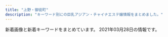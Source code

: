 ```yaml
---
title: "上野・御徒町"
description: "キーワード別にの巨乳アジアン・チャイナエステ嬢情報をまとめました。"
---
```


新着画像と新着キーワードをまとめています。
2021年03月28日の情報です。

<DmmAffiliateIns />
<KeywordTable
  shops={
    [
    {
        "name": "\u5922\u306e\u8776\u3005",
        "img_links": [
            "http://www.sh-riraks.xyz/uploads/200107/1-20010F92019226.jpg",
            "http://www.sh-riraks.xyz/img/ttl_staff.png",
            "http://www.sh-riraks.xyz/img/ttl_wnew.png",
            "http://www.sh-riraks.xyz/uploads/200617/1-20061G54ZQ14.jpg",
            "http://www.sh-riraks.xyz/uploads/201130/1-201130132942Y6.jpg",
            "http://www.sh-riraks.xyz/uploads/190611/1-1Z611153S2561.jpg",
            "http://www.sh-riraks.xyz/uploads/201130/1-201130132956292.jpg",
            "http://www.sh-riraks.xyz/uploads/201130/1-201130133045611.jpg",
            "http://www.sh-riraks.xyz/uploads/201130/1-201130133029220.jpg",
            "http://www.sh-riraks.xyz/uploads/180521/1-1P5211649103K.jpg",
            "http://www.sh-riraks.xyz/img/ttl_girls.png",
            "http://www.sh-riraks.xyz/uploads/200617/1-20061G54TIb.jpg",
            "http://www.sh-riraks.xyz/img/ttl_mobile.png",
            "http://www.sh-riraks.xyz/uploads/191015/1-1910151T03I48.jpg",
            "http://www.sh-riraks.xyz/uploads/181001/1-1Q001142T6406.jpg",
            "http://www.sh-riraks.xyz/uploads/201130/1-201130133012441.jpg",
            "http://www.sh-riraks.xyz/uploads/180521/1-1P52116495SC.jpg",
            "http://www.sh-riraks.xyz/img/ttl_pickup.png",
            "http://www.sh-riraks.xyz/uploads/201130/1-201130133215X9.jpg",
            "http://www.sh-riraks.xyz/uploads/201130/1-201130133129441.jpg",
            "http://www.sh-riraks.xyz/uploads/201130/1-20113013311Rc.jpg",
            "http://www.sh-riraks.xyz/uploads/201130/1-201130133145E0.jpg",
            "http://www.sh-riraks.xyz/uploads/200617/1-20061G54941Z9.jpg",
            "http://www.sh-riraks.xyz/uploads/allimg/180604/1-1P60410212A02.jpg",
            "http://www.sh-riraks.xyz/uploads/181001/1-1Q001142IB48.jpg"
        ],
        "keywords": {
            "C": 17
        },
        "url": "http://www.sh-riraks.xyz/",
        "station": "JR\u5fa1\u5f92\u753a\u99c5\u5357\u53e3"
    },
    {
        "url": "http://ruana.work/",
        "img_links": [
            "http://ruana.work/images/news.jpg",
            "http://ruana.work/img/momo1.jpg",
            "http://ruana.work/img/kora1.jpg",
            "http://ruana.work/images/sys1.jpg",
            "http://ruana.work/images/3.jpg",
            "http://ruana.work/images/4.jpg",
            "http://ruana.work/images/head.jpg",
            "http://ruana.work/images/tel.jpg",
            "http://ruana.work/images/int1.jpg",
            "http://ruana.work/images/7.jpg",
            "http://ruana.work/images/interior_t.jpg",
            "http://ruana.work/images/mobile.jpg",
            "http://ruana.work/images/staff_t.jpg",
            "http://ruana.work/img/mimi1.jpg",
            "http://ruana.work/images/ac1.jpg",
            "http://ruana.work/img/ran1.jpg",
            "http://ruana.work/images/int2.jpg",
            "http://ruana.work/images/sys2.jpg",
            "http://ruana.work/images/1.jpg",
            "http://ruana.work/images/ac2.jpg",
            "http://ruana.work/img/moe1.jpg",
            "http://ruana.work/images/12.jpg",
            "http://ruana.work/images/6.jpg",
            "http://ruana.work/img/sakura1.jpg",
            "http://ruana.work/images/rec.jpg",
            "http://ruana.work/images/5.jpg",
            "http://ruana.work/images/2.jpg",
            "http://ruana.work/img/aki1.jpg",
            "http://ruana.work/img/hitomi1.jpg"
        ],
        "station": "JR\u5fa1\u5f92\u753a\u99c5\u5357\u53e3",
        "keywords": {},
        "name": "\u30a8\u30f3\u30c8\u30ea\u30fc"
    },
    {
        "station": "JR\u5fa1\u5f92\u753a\u99c5\u5357\u53e3",
        "url": "https://jouga.info/",
        "name": "\u5ae6\u5a25\uff5eJOGA\uff5e",
        "img_links": [
            "https://jouga.info/images/store/03.jpg",
            "https://jouga.info/images/store/04.jpg",
            "https://jouga.info/staffPhoto/b20210327034703.jpg",
            "https://jouga.info/staffPhoto/s20210326192505.jpg",
            "https://jouga.info/staffPhoto/s20210327040752.jpg",
            "https://jouga.info/staffPhoto/s20210326170744.jpg",
            "https://jouga.info/images/store/02.jpg",
            "https://jouga.info/staffPhoto/s20210322204440.jpg",
            "https://jouga.info/js/sliderLine/slide_next.png",
            "https://jouga.info/staffPhoto/s20210327041944.jpg",
            "https://jouga.info/staffPhoto/b20210327041944.jpg",
            "https://jouga.info/images/store/01.jpg",
            "https://jouga.info/images/returnBtn.png",
            "https://jouga.info/js/sliderLine/slide_prev.png",
            "https://jouga.info/staffPhoto/b20210322210010.jpg",
            "https://jouga.info/staffPhoto/s20210322200103.jpg",
            "https://jouga.info/staffPhoto/b20210322211324.jpg",
            "https://jouga.info/staffPhoto/s20210327034703.jpg",
            "https://jouga.info/staffPhoto/b20210327040752.jpg",
            "https://jouga.info/staffPhoto/b20210323012311.jpg",
            "https://jouga.info/staffPhoto/s20210326192014.jpg",
            "https://jouga.info/staffPhoto/s20210323012311.jpg",
            "https://jouga.info/staffPhoto/b20210326170220.jpg",
            "https://jouga.info/staffPhoto/b20210326170744.jpg",
            "https://jouga.info/staffPhoto/s20210326170220.jpg",
            "https://jouga.info/staffPhoto/s20210322211324.jpg",
            "https://jouga.info/staffPhoto/b20210326192505.jpg",
            "https://jouga.info/uploadfiles/images/campaignJougaInfo.jpg",
            "https://jouga.info/staffPhoto/b20210322204440.jpg",
            "https://jouga.info/images/line.jpg",
            "https://jouga.info/staffPhoto/b20210322200103.jpg",
            "https://jouga.info/images/mobile.jpg",
            "https://jouga.info/staffPhoto/s20210326192206.jpg",
            "https://jouga.info/staffPhoto/s20210322210010.jpg",
            "https://jouga.info/staffPhoto/b20210326192014.jpg",
            "https://jouga.info/staffPhoto/b20210326192206.jpg"
        ],
        "keywords": {
            "85": 4,
            "88": 1,
            "86": 4,
            "C": 1,
            "D": 1
        }
    },
    {
        "name": "\u30de\u30ab\u30ed\u30f3",
        "keywords": {},
        "station": "JR\u5fa1\u5f92\u753a\u99c5\u5317\u53e3",
        "img_links": [],
        "url": "http://www.macaron.esjoho.com/"
    },
    {
        "station": "JR\u4e0a\u91ce\u99c5\u6d45\u8349\u53e3",
        "keywords": {},
        "name": "You and I*\u30e6\u30fc\uff06\u30a2\u30a4",
        "img_links": [
            "http://for-you-ueno.com/lib/img/cast3/img3-s.jpg",
            "http://for-you-ueno.com/lib/img/cp-sub1.png",
            "http://for-you-ueno.com/lib/img/cast1/img2.jpg",
            "http://for-you-ueno.com/lib/img/cast2/img2-s.jpg",
            "http://for-you-ueno.com/lib/img/cp-desc2.png",
            "http://for-you-ueno.com/lib/img/cast3/img4.jpg",
            "http://for-you-ueno.com/lib/img/slide3.jpg",
            "http://for-you-ueno.com/lib/img/cast2/img3-s.jpg",
            "http://for-you-ueno.com/lib/img/cast5/img1.jpg",
            "http://for-you-ueno.com/lib/img/gallery.png",
            "http://for-you-ueno.com/lib/img/h1.png",
            "http://for-you-ueno.com/lib/img/cp-desc1.png",
            "http://for-you-ueno.com/lib/img/cast5/img2-s.jpg",
            "http://for-you-ueno.com/lib/img/cast2/img1.jpg",
            "http://for-you-ueno.com/lib/img/cast.png",
            "http://for-you-ueno.com/lib/img/tel.png",
            "http://for-you-ueno.com/lib/img/aroma.png",
            "http://for-you-ueno.com/lib/img/plan-ttl.png",
            "http://for-you-ueno.com/lib/img/cast3/img4-s.jpg",
            "http://for-you-ueno.com/lib/img/cast-ttl.png",
            "http://for-you-ueno.com/lib/img/deep.png",
            "http://for-you-ueno.com/lib/img/open.png",
            "http://for-you-ueno.com/lib/img/cast1/img1-s.jpg",
            "http://for-you-ueno.com/lib/img/ashiura.png",
            "http://for-you-ueno.com/lib/img/oil.png",
            "http://for-you-ueno.com/lib/img/cast5/img3.jpg",
            "http://for-you-ueno.com/lib/img/course-ttl.png",
            "http://for-you-ueno.com/lib/img/cast2/img2.jpg",
            "http://for-you-ueno.com/lib/img/cast2/img4-s.jpg",
            "http://for-you-ueno.com/lib/img/slide2.jpg",
            "http://for-you-ueno.com/lib/img/course.png",
            "http://for-you-ueno.com/lib/img/cast3/img1.jpg",
            "http://for-you-ueno.com/lib/img/cast2/img1-s.jpg",
            "http://for-you-ueno.com/lib/img/course5.png",
            "http://for-you-ueno.com/lib/img/cast3/img2-s.jpg",
            "http://for-you-ueno.com/lib/img/cp-desc2sp.png",
            "http://for-you-ueno.com/lib/img/cast4/img1.jpg",
            "http://for-you-ueno.com/lib/img/awa.png",
            "http://for-you-ueno.com/lib/img/cast4/img2-s.jpg",
            "http://for-you-ueno.com/lib/img/cp-sub2.png",
            "http://for-you-ueno.com/lib/img/cast4/img1-s.jpg",
            "http://for-you-ueno.com/lib/img/cast5/img3-s.jpg",
            "http://for-you-ueno.com/lib/img/info-ttl.png",
            "http://for-you-ueno.com/lib/img/cast4/img2.jpg",
            "http://for-you-ueno.com/lib/img/cast3/img3.jpg",
            "http://for-you-ueno.com/lib/img/address.png",
            "http://for-you-ueno.com/lib/img/cast5/img2.jpg",
            "http://for-you-ueno.com/lib/img/cast1/img2-s.jpg",
            "http://for-you-ueno.com/lib/img/siatsu.png",
            "http://for-you-ueno.com/lib/img/course4.png",
            "http://for-you-ueno.com/lib/img/cast2/img4.jpg",
            "http://for-you-ueno.com/lib/img/phone.png",
            "http://for-you-ueno.com/lib/img/course2.png",
            "http://for-you-ueno.com/lib/img/recommend.png",
            "http://for-you-ueno.com/lib/img/cp-desc1sp.png",
            "http://for-you-ueno.com/lib/img/plan.png",
            "http://for-you-ueno.com/lib/img/cast1/img1.jpg",
            "http://for-you-ueno.com/lib/img/cast3/img2.jpg",
            "http://for-you-ueno.com/lib/img/cast2/img3.jpg",
            "http://for-you-ueno.com/lib/img/cast5/img1-s.jpg",
            "http://for-you-ueno.com/lib/img/course3.png",
            "http://for-you-ueno.com/lib/img/slide1.jpg",
            "http://for-you-ueno.com/lib/img/other.png",
            "http://for-you-ueno.com/lib/img/cp-ttl.png",
            "http://for-you-ueno.com/lib/img/cast3/img1-s.jpg",
            "http://for-you-ueno.com/lib/img/course1.png"
        ],
        "url": "http://for-you-ueno.com/"
    },
    {
        "url": "http://miel.site",
        "img_links": [
            "http://miel.site/_src/46102607/fbe435955084a9c8c2e02b3bb62d2ef.jpg",
            "http://miel.site/_src/29005344/_dsf6125.jpg",
            "http://miel.site/_src/38472503/wechatimg213.jpg",
            "http://miel.site/_src/29005244/tel.png",
            "http://miel.site/_src/29227656/_dsf6136.jpg",
            "http://miel.site/_src/29005260/news.png",
            "http://miel.site/_src/32618650/wechatimg47.jpg",
            "http://miel.site/_src/29510474/_dsf6125.jpg",
            "http://miel.site/_src/29311234/_dsf6133.jpg",
            "http://miel.site/_src/36895485/52ab8d55af50aceb629a82f4d4e7387.jpg",
            "http://miel.site/_src/33382135/smartselect_20190619-130437_wechat.jpg",
            "http://miel.site/_src/29310698/_dsf6119.jpg",
            "http://miel.site/_src/29312033/wechatimg44.jpg",
            "http://miel.site/_src/32851154/10.pic.jpg",
            "http://miel.site/_src/29311235/_dsf6135.jpg",
            "http://miel.site/_src/46102613/e3d9317697b9310640e097934adfc99.jpg",
            "http://miel.site/_src/40140461/cam2.png",
            "http://miel.site/_src/34912875/afb69b6314ccce2e8e5cad415547196_20191220104044273.jpg",
            "http://miel.site/_src/29005262/img20191121221515045946.png",
            "http://miel.site/_src/29339021/_msk7930.jpg",
            "http://miel.site/_src/46102608/fbe435955084a9c8c2e02b3bb62d2ef.jpg",
            "http://miel.site/_src/38481438/wechatimg213.jpg",
            "http://miel.site/_src/36895479/0bb834c5e1d56a0e10627c891433859.jpg",
            "http://miel.site/_src/29005337/_dsf6119.jpg",
            "http://miel.site/_src/29005355/wechatimg47.jpg",
            "http://miel.site/_src/29005361/wechatimg47.jpg",
            "http://miel.site/_src/36891852/0bb834c5e1d56a0e10627c891433859.jpg",
            "http://miel.site/_src/29005247/index_09.png",
            "http://miel.site/_src/36895484/52ab8d55af50aceb629a82f4d4e7387.jpg",
            "http://miel.site/_src/29312035/wechatimg43.jpg",
            "http://miel.site/_src/29311236/_dsf6136.jpg",
            "http://miel.site/_src/38481445/wechatimg177.jpg",
            "http://miel.site/_src/29005377/smartselect_20190619-130437_wechat.jpg",
            "http://miel.site/_src/34912881/afb69b6314ccce2e8e5cad415547196_20191220104044273.jpg",
            "http://miel.site/_src/46102614/wechatimg176_20200107153650427.jpg",
            "http://miel.site/_src/29005243/tel.png",
            "http://miel.site/_src/29005343/_dsf6130.jpg",
            "http://miel.site/_src/29005319/sign.png",
            "http://miel.site/_src/29339297/img20190123185245900589.png",
            "http://miel.site/_src/29005371/smartselect_20190619-130437_wechat.jpg",
            "http://miel.site/_src/36873111/_igp4288.jpg",
            "http://miel.site/_src/29310699/_dsf6130.jpg",
            "http://miel.site/_src/29005376/smartselect_20190619-130437_wechat.jpg",
            "http://miel.site/_src/29005339/img20170112114741767461.png",
            "http://miel.site/_src/29005360/wechatimg47.jpg",
            "http://miel.site/_src/29005265/mobile.png",
            "http://miel.site/_src/34912876/afb69b6314ccce2e8e5cad415547196_20191220104044273.jpg",
            "http://miel.site/_src/29005342/cam2.png"
        ],
        "station": "JR\u5fa1\u5f92\u753a\u99c5\u5357\u53e3",
        "keywords": {
            "96": 1,
            "82": 1,
            "85": 1,
            "80": 1
        },
        "name": "\u30a8\u30f3\u30b8\u30a7\u30eb"
    },
    {
        "name": "Lucky \u30e9\u30c3\u30ad\u30fc",
        "url": "http://o-lucky.work/",
        "img_links": [
            "http://o-lucky.work/img/sayaka1.jpg",
            "http://o-lucky.work/sp/images/menu/top.jpg",
            "http://o-lucky.work/sp/images/news.jpg",
            "http://o-lucky.work/sp/images/head.jpg",
            "http://o-lucky.work/sp/images/tel.jpg",
            "http://o-lucky.work/sp/img/yuyu1.jpg",
            "http://o-lucky.work/images/int1.jpg",
            "http://o-lucky.work/sp/images/sys1.jpg",
            "http://o-lucky.work/images/int2.jpg",
            "http://o-lucky.work/sp/images/rec1.jpg",
            "http://o-lucky.work/sp/images/ac1.jpg",
            "http://o-lucky.work/staff/ruru.jpg",
            "http://o-lucky.work/images/line.png",
            "http://o-lucky.work/images/tr.jpg",
            "http://o-lucky.work/sp/menu/staff.jpg",
            "http://o-lucky.work/images/sys2.jpg",
            "http://o-lucky.work/images/1.jpg",
            "http://o-lucky.work/images/4.jpg",
            "http://o-lucky.work/img/yuyu1.jpg",
            "http://o-lucky.work/images/3.jpg",
            "http://o-lucky.work/images/staff_t.jpg",
            "http://o-lucky.work/img/koko1.jpg",
            "http://o-lucky.work/sp/img/kana1.jpg",
            "http://o-lucky.work/images/b1.jpg",
            "http://o-lucky.work/sp/images/sys3.jpg",
            "http://o-lucky.work/staff/nana.jpg",
            "http://o-lucky.work/sp/menu/interior.jpg",
            "http://o-lucky.work/sp/images/footer.jpg",
            "http://o-lucky.work/images/6.jpg",
            "http://o-lucky.work/images/5.jpg",
            "http://o-lucky.work/img/kana1.jpg",
            "http://o-lucky.work/sp/staff/yuyu.jpg",
            "http://o-lucky.work/sp/images/pc.jpg",
            "http://o-lucky.work/images/mobile.jpg",
            "http://o-lucky.work/sp/img/koko1.jpg",
            "http://o-lucky.work/sp/staff/kana.jpg",
            "http://o-lucky.work/sp/images/top.jpg",
            "http://o-lucky.work/staff/yuyu.jpg",
            "http://o-lucky.work/sp/images/b2.jpg",
            "http://o-lucky.work/images/sys1.jpg",
            "http://o-lucky.work/staff/koko.jpg",
            "http://o-lucky.work/sp/images/topgirl.jpg",
            "http://o-lucky.work/sp/staff/koko.jpg",
            "http://o-lucky.work/sp/images/int3.jpg",
            "http://o-lucky.work/sp/staff/sayaka.jpg",
            "http://o-lucky.work/sp/staff/nana.jpg",
            "http://o-lucky.work/sp/img/sakura1.jpg",
            "http://o-lucky.work/sp/images/b3.jpg",
            "http://o-lucky.work/images/interior_t.jpg",
            "http://o-lucky.work/images/head.jpg",
            "http://o-lucky.work/images/b3.jpg",
            "http://o-lucky.work/staff/sayaka.jpg",
            "http://o-lucky.work/sp/images/sys2.jpg",
            "http://o-lucky.work/sp/images/b1.jpg",
            "http://o-lucky.work/sp/staff/sakura.jpg",
            "http://o-lucky.work/sp/images/newsb.jpg",
            "http://o-lucky.work/sp/staff/ruru.jpg",
            "http://o-lucky.work/sp/images/int1.jpg",
            "http://o-lucky.work/sp/images/int2.jpg",
            "http://o-lucky.work/sp/img/nana1.jpg",
            "http://o-lucky.work/sp/images/staff_t.jpg",
            "http://o-lucky.work/images/sm.jpg",
            "http://o-lucky.work/images/news.jpg",
            "http://o-lucky.work/img/ruru1.jpg",
            "http://o-lucky.work/sp/img/ruru1.jpg",
            "http://o-lucky.work/staff/sakura.jpg",
            "http://o-lucky.work/sp/images/interior_t.jpg",
            "http://o-lucky.work/images/8.jpg",
            "http://o-lucky.work/sp/images/menu/staff.jpg",
            "http://o-lucky.work/staff/kana.jpg",
            "http://o-lucky.work/sp/menu/top.jpg",
            "http://o-lucky.work/img/sakura1.jpg",
            "http://o-lucky.work/images/7.jpg",
            "http://o-lucky.work/images/b2.jpg",
            "http://o-lucky.work/sp/images/int4.jpg",
            "http://o-lucky.work/sp/img/sayaka1.jpg",
            "http://o-lucky.work/img/nana1.jpg"
        ],
        "keywords": {},
        "station": "JR\u5fa1\u5f92\u753a\u99c5\u5317\u53e3"
    },
    {
        "url": "http://tubakihime.link/",
        "keywords": {},
        "img_links": [
            "http://tubakihime.link/_src/54585107/cam.jpg",
            "http://tubakihime.link/_src/54585113/img20210316144121947863.jpg",
            "http://tubakihime.link/_src/54585171/img20210316144121947863.jpg",
            "http://tubakihime.link/_src/54585079/1.jpg",
            "http://tubakihime.link/_src/54585087/5.jpg",
            "http://tubakihime.link/_src/54585081/2.jpg",
            "http://tubakihime.link/_src/54585110/cam.jpg",
            "http://tubakihime.link/_src/54585109/cam.jpg",
            "http://tubakihime.link/_src/54585112/wechatimg304.jpg",
            "http://tubakihime.link/_src/54585105/6.jpg",
            "http://tubakihime.link/_src/54585157/wechatimg301.jpg",
            "http://tubakihime.link/_src/54585122/wechatimg304.jpg",
            "http://tubakihime.link/_src/54585177/img20210316144121946529.jpg",
            "http://tubakihime.link/_src/54585093/wechatimg304.jpg",
            "http://tubakihime.link/_src/54585089/6.jpg",
            "http://tubakihime.link/_src/54585143/img20210316144121946529.jpg",
            "http://tubakihime.link/_src/54585178/img20210316144121946529.jpg",
            "http://tubakihime.link/_src/54585175/wechatimg301.jpg",
            "http://tubakihime.link/_src/54585085/4.jpg",
            "http://tubakihime.link/_src/54585101/4.jpg",
            "http://tubakihime.link/_src/54585124/img20210316144121947863.jpg",
            "http://tubakihime.link/_src/54585156/wechatimg301.jpg",
            "http://tubakihime.link/_src/54585181/wechatimg313.jpg",
            "http://tubakihime.link/_src/54585094/img20210316144121947863.jpg",
            "http://tubakihime.link/_src/54585103/5.jpg",
            "http://tubakihime.link/_src/54585099/3.jpg",
            "http://tubakihime.link/_src/54585169/wechatimg304.jpg",
            "http://tubakihime.link/_src/54585183/wechatimg318.png",
            "http://tubakihime.link/_src/54585166/wechatimg301.jpg",
            "http://tubakihime.link/_src/54585155/cam.jpg",
            "http://tubakihime.link/_src/54585144/img20210316144121946529.jpg",
            "http://tubakihime.link/_src/54585170/wechatimg304.jpg",
            "http://tubakihime.link/_src/54585097/2.jpg",
            "http://tubakihime.link/_src/54585095/1.jpg",
            "http://tubakihime.link/_src/54585172/img20210316144121947863.jpg",
            "http://tubakihime.link/_src/54585146/int2.png",
            "http://tubakihime.link/_src/54585083/3.jpg",
            "http://tubakihime.link/_src/54585154/img20210316144121946529.jpg",
            "http://tubakihime.link/_src/54585174/wechatimg301.jpg"
        ],
        "station": "\u6e6f\u5cf6\u99c52\u756a",
        "name": "HEAVEN\u30fb\u30d8\u30d6\u30f3"
    },
    {
        "name": "\u7652\u3057\u306e\u5bb6",
        "keywords": {
            "86": 4,
            "87": 8,
            "D": 12,
            "C": 11,
            "84": 4
        },
        "station": "JR\u4e0a\u91ce\u99c5\u6d45\u8349\u53e3",
        "url": "http://www.iyashinoie-ueno.com/",
        "img_links": [
            "http://www.iyashinoie-ueno.com/images/top2.jpg",
            "http://www.iyashinoie-ueno.com/images/newgirls_top.jpg",
            "http://www.iyashinoie-ueno.com/files/019-02.jpg",
            "http://www.iyashinoie-ueno.com/files/001-02.jpg",
            "http://www.iyashinoie-ueno.com/images/pick1.jpg",
            "http://www.iyashinoie-ueno.com/files/014-02.jpg",
            "http://www.iyashinoie-ueno.com/images/staff_top2.jpg",
            "http://www.iyashinoie-ueno.com/files/001.jpg",
            "http://www.iyashinoie-ueno.com/images/news_top.jpg",
            "http://www.iyashinoie-ueno.com/files/018-02.jpg",
            "http://www.iyashinoie-ueno.com/images/staff_top.jpg",
            "http://www.iyashinoie-ueno.com/files/014.jpg",
            "http://www.iyashinoie-ueno.com/files/018.jpg",
            "http://www.iyashinoie-ueno.com/files/019.jpg",
            "http://www.iyashinoie-ueno.com/images/mobile.jpg",
            "http://www.iyashinoie-ueno.com/images/end.jpg"
        ]
    },
    {
        "img_links": [
            "http://esthe-massage.black/images/index_bn_01.jpg",
            "http://esthe-massage.black/images/cg12.jpg",
            "http://esthe-massage.black/images/sta5.jpg",
            "http://esthe-massage.black/images/index_an_03.jpg",
            "http://esthe-massage.black/images/index_an_06.jpg",
            "http://esthe-massage.black/images/sta2.jpg",
            "http://esthe-massage.black/images/sta11.jpg",
            "http://esthe-massage.black/images/cg1.jpg",
            "http://esthe-massage.black/images/sta6.jpg",
            "http://esthe-massage.black/images/index_bn_05.jpg",
            "http://esthe-massage.black/images/index_an_02.jpg",
            "http://esthe-massage.black/images/footer.jpg",
            "http://esthe-massage.black/images/cg11.jpg",
            "http://esthe-massage.black/images/index_bn_06.jpg",
            "http://esthe-massage.black/images/cg10.jpg",
            "http://esthe-massage.black/images/link_3.jpg",
            "http://esthe-massage.black/images/cg8.jpg",
            "http://esthe-massage.black/images/qr.jpg",
            "http://esthe-massage.black/images/index_bn_03.jpg",
            "http://esthe-massage.black/images/sys01.jpg",
            "http://esthe-massage.black/images/sta1.jpg",
            "http://esthe-massage.black/images/index_an_01.jpg",
            "http://esthe-massage.black/images/cg4.jpg",
            "http://esthe-massage.black/images/index_an_04.jpg",
            "http://esthe-massage.black/images/tit4.png",
            "http://esthe-massage.black/images/index_an_05.jpg",
            "http://esthe-massage.black/images/cg3.jpg",
            "http://esthe-massage.black/images/cg5.jpg",
            "http://esthe-massage.black/images/sta8.jpg",
            "http://esthe-massage.black/images/sta3.jpg",
            "http://esthe-massage.black/images/tit1.png",
            "http://esthe-massage.black/images/te.png",
            "http://esthe-massage.black/images/tit2.png",
            "http://esthe-massage.black/images/sta10.jpg",
            "http://esthe-massage.black/images/tit5.png",
            "http://esthe-massage.black/images/index_bn_02.jpg",
            "http://esthe-massage.black/images/sys02.jpg",
            "http://esthe-massage.black/images/cg6.jpg",
            "http://cdn.dino-es.com/images/logo/88x31DinoEs.png",
            "http://esthe-massage.black/images/cg2.jpg",
            "http://esthe-massage.black/images/sta7.jpg",
            "http://esthe-massage.black/images/sta12.jpg",
            "http://esthe-massage.black/images/sys03.jpg",
            "http://esthe-massage.black/images/cg7.jpg",
            "http://esthe-massage.black/images/top.jpg",
            "http://esthe-massage.black/images/acc.jpg"
        ],
        "url": "http://esthe-massage.black/",
        "keywords": {
            "89": 4,
            "82": 30,
            "84": 8,
            "E": 4,
            "C": 4,
            "D": 16
        },
        "station": "JR\u5fa1\u5f92\u753a\u99c5\u5357\u53e3",
        "name": "\u30ab\u30eb\u30de\u30ea\u30be\u30fc\u30c8\uff06\u30b9\u30d1"
    },
    {
        "name": "COCO-GARDEN",
        "station": "JR\u5fa1\u5f92\u753a\u99c5\u5317\u53e3",
        "keywords": {
            "D": 12,
            "G": 6,
            "E": 2,
            "88": 8,
            "86": 2,
            "87": 12,
            "F": 2
        },
        "img_links": [
            "http://www.cocogarden.link/files/076-02.jpg",
            "http://www.cocogarden.link/files/086-03.jpg",
            "http://www.cocogarden.link/images/top.jpg",
            "http://www.cocogarden.link/files/076.jpg",
            "http://www.cocogarden.link/files/037-03.jpg",
            "http://www.cocogarden.link/files/087.jpg",
            "http://www.cocogarden.link/files/089-02.jpg",
            "http://www.cocogarden.link/files/080.jpg",
            "http://www.cocogarden.link/files/059-03.jpg",
            "http://www.cocogarden.link/images/end1.png",
            "http://www.cocogarden.link/files/088.jpg",
            "http://www.cocogarden.link/files/075.jpg",
            "http://www.cocogarden.link/files/058-03.jpg",
            "http://www.cocogarden.link/images/koko_200x40.png",
            "http://www.cocogarden.link/files/089-03.jpg",
            "http://www.cocogarden.link/files/058.jpg",
            "http://www.cocogarden.link/files/075-02.jpg",
            "http://www.cocogarden.link/images/top1.jpg",
            "http://www.cocogarden.link/files/088-03.jpg",
            "http://www.cocogarden.link/files/080-02.jpg",
            "http://www.cocogarden.link/files/037.jpg",
            "http://www.cocogarden.link/files/086.jpg",
            "http://www.cocogarden.link/files/088-02.jpg",
            "http://www.cocogarden.link/files/089.jpg",
            "http://www.cocogarden.link/files/076-03.jpg",
            "http://www.cocogarden.link/images/1.jpg",
            "http://www.cocogarden.link/images/nbj3.jpg",
            "http://www.cocogarden.link/files/059-02.jpg",
            "http://www.cocogarden.link/files/086-02.jpg",
            "http://www.cocogarden.link/files/059.jpg",
            "http://www.cocogarden.link/images/s_pick.jpg",
            "http://www.cocogarden.link/files/037-02.jpg",
            "http://www.cocogarden.link/files/087-03.jpg",
            "http://www.cocogarden.link/files/072-02.jpg",
            "http://www.cocogarden.link/images/s_news.jpg",
            "http://www.cocogarden.link/files/080-03.jpg",
            "http://www.cocogarden.link/images/s_info.jpg",
            "http://www.cocogarden.link/files/087-02.jpg",
            "http://www.cocogarden.link/images/s_staff.jpg",
            "http://www.cocogarden.link/files/072.jpg",
            "http://www.cocogarden.link/files/075-03.jpg",
            "http://www.cocogarden.link/images/mobile.jpg",
            "http://www.cocogarden.link/files/058-02.jpg",
            "http://www.cocogarden.link/files/072-03.jpg"
        ],
        "url": "http://www.cocogarden.link/"
    },
    {
        "url": "https://okachi-mg.com/",
        "img_links": [
            "https://okachi-mg.com/images/index_20.jpg",
            "http://www.okachi-mg.com/images/4.jpg",
            "https://okachi-mg.com/images/4.jpg",
            "http://www.okachi-mg.com/images/index_03.png",
            "http://www.okachi-mg.com/images/index_09.png",
            "http://www.okachi-mg.com/images/ks20-9t.jpg",
            "https://okachi-mg.com/images/index_09.png",
            "https://okachi-mg.com/images/ks20-9.jpg",
            "https://okachi-mg.com/images/a0.jpg",
            "https://okachi-mg.com/images/1.jpg",
            "https://okachi-mg.com/images/ks21-4.jpg",
            "http://www.okachi-mg.com/images/index_18.jpg",
            "http://www.okachi-mg.com/images/index_07.png",
            "https://okachi-mg.com/images/index_08.png",
            "http://www.okachi-mg.com/images/index_20.jpg",
            "https://okachi-mg.com/images/index_19.jpg",
            "http://www.okachi-mg.com/images/index_08.png",
            "https://okachi-mg.com/images/index_02.png",
            "http://www.okachi-mg.com/images/ks20-17.jpg",
            "https://okachi-mg.com/images/ks20-17.jpg",
            "http://www.okachi-mg.com/images/1.jpg",
            "http://www.okachi-mg.com/images/index_06.png",
            "http://www.okachi-mg.com/images/index_02.png",
            "http://www.okachi-mg.com/images/index_05.png",
            "https://okachi-mg.com/images/index_18.jpg",
            "https://okachi-mg.com/images/esk1.jpg",
            "https://okachi-mg.com/images/index_05.png",
            "http://www.okachi-mg.com/images/index_19.jpg",
            "https://okachi-mg.com/images/index_07.png",
            "https://okachi-mg.com/images/index_03.png",
            "https://okachi-mg.com/images/ks20-9t.jpg",
            "http://www.okachi-mg.com/images/ks20-9.jpg",
            "https://okachi-mg.com/images/index_06.png",
            "http://www.okachi-mg.com/images/esk1.jpg",
            "http://www.okachi-mg.com/images/a0.jpg",
            "http://www.okachi-mg.com/images/ks21-4.jpg"
        ],
        "station": "JR\u5fa1\u5f92\u753a\u99c5\u5357\u53e3",
        "name": "\u559c\u624b-\u304d\u3057\u3085-",
        "keywords": {
            "90": 2,
            "84": 2,
            "85": 2
        }
    },
    {
        "url": "https://moon-rabbit.info/",
        "station": "JR\u5fa1\u5f92\u753a\u99c5\u5357\u53e3",
        "name": "\u6708\u514e \u30b2\u30c3\u30c8",
        "img_links": [
            "https://moon-rabbit.info/staffPhoto/s20210326172927.jpg",
            "https://moon-rabbit.info/images/store/04.jpg",
            "https://moon-rabbit.info/staffPhoto/s20201027011549.jpg",
            "https://moon-rabbit.info/js/sliderLine/slide_next.png",
            "https://moon-rabbit.info/images/store/02.jpg",
            "https://moon-rabbit.info/staffPhoto/s20210326172946.jpg",
            "https://moon-rabbit.info/staffPhoto/b20201201162931.jpg",
            "https://moon-rabbit.info/staffPhoto/s20210221135204.jpg",
            "https://moon-rabbit.info/staffPhoto/s20210217142434.jpg",
            "https://moon-rabbit.info/staffPhoto/s20201027020357.jpg",
            "https://moon-rabbit.info/staffPhoto/s20201213182803.jpg",
            "https://moon-rabbit.info/staffPhoto/s20201027002208.jpg",
            "https://moon-rabbit.info/staffPhoto/b20201027004342.jpg",
            "https://moon-rabbit.info/staffPhoto/s20201026233537.jpg",
            "https://moon-rabbit.info/staffPhoto/s20201027004342.jpg",
            "https://moon-rabbit.info/staffPhoto/b20210303032554.jpg",
            "https://moon-rabbit.info/uploadfiles/images/campaignMoonRabbitInfo.jpg",
            "https://moon-rabbit.info/staffPhoto/b20210326172927.jpg",
            "https://moon-rabbit.info/staffPhoto/b20201027003115.jpg",
            "https://moon-rabbit.info/staffPhoto/b20201027011549.jpg",
            "https://moon-rabbit.info/staffPhoto/s20201027003115.jpg",
            "https://moon-rabbit.info/staffPhoto/b20201027015802.jpg",
            "https://moon-rabbit.info/staffPhoto/s20201026233328.jpg",
            "https://moon-rabbit.info/staffPhoto/s20201201162931.jpg",
            "https://moon-rabbit.info/staffPhoto/b20201213182803.jpg",
            "https://moon-rabbit.info/staffPhoto/s20210303032554.jpg",
            "https://moon-rabbit.info/images/store/03.jpg",
            "https://moon-rabbit.info/images/store/01.jpg",
            "https://moon-rabbit.info/images/returnBtn.png",
            "https://moon-rabbit.info/staffPhoto/s20201027011627.jpg",
            "https://moon-rabbit.info/staffPhoto/b20201027002208.jpg",
            "https://moon-rabbit.info/images/mobile.jpg",
            "https://moon-rabbit.info/staffPhoto/s20201027015802.jpg",
            "https://moon-rabbit.info/js/sliderLine/slide_prev.png",
            "https://moon-rabbit.info/staffPhoto/b20210213172102.jpg",
            "https://moon-rabbit.info/staffPhoto/s20210213172102.jpg",
            "https://moon-rabbit.info/staffPhoto/b20201027020357.jpg",
            "https://moon-rabbit.info/staffPhoto/s20201002155444.jpg",
            "https://moon-rabbit.info/staffPhoto/b20210221135204.jpg",
            "https://moon-rabbit.info/staffPhoto/s20201026232438.jpg"
        ],
        "keywords": {
            "85": 5,
            "C": 3,
            "87": 1,
            "\u30bb\u30af\u30b7\u30fc": 3,
            "D": 4,
            "84": 1,
            "86": 3,
            "E": 1
        }
    },
    {
        "station": "JR\u5fa1\u5f92\u753a\u99c5\u5357\u53e3",
        "url": "http://plumeria.mensest.work/",
        "keywords": {
            "G": 21,
            "E": 37,
            "C": 11,
            "D": 38
        },
        "name": "\u30a2\u30ed\u30de\u30d7\u30eb\u30e1\u30ea\u30a2",
        "img_links": [
            "http://plumeria.mensest.work/media/sites/24/2021/03/1615518146-room1.jpg",
            "http://plumeria.mensest.work/media/sites/24/elementor/thumbs/1615175401-tel-p3wcfynja2kyr1qk2qlez99567k2di8twvqqljedv0.png",
            "http://plumeria.mensest.work/media/sites/24/2021/03/1615251116-070.jpg",
            "http://plumeria.mensest.work/media/sites/24/2021/03/1615518150-room3.jpg",
            "http://plumeria.mensest.work/media/sites/24/2021/03/1615514241-l.jpg",
            "http://plumeria.mensest.work/media/sites/24/2021/03/1615518151-room4.jpg",
            "http://plumeria.mensest.work/media/sites/24/2021/03/1615250898-020.jpg",
            "http://plumeria.mensest.work/media/sites/24/2021/03/1615250116-050.jpg",
            "http://plumeria.mensest.work/media/sites/24/2021/03/1616730353-002.jpg",
            "http://plumeria.mensest.work/media/sites/24/2021/03/1615250789-030.jpg",
            "http://plumeria.mensest.work/media/sites/24/2021/03/1615251006-010.jpg",
            "http://plumeria.mensest.work/media/sites/24/2021/03/1615249989-060.jpg",
            "http://plumeria.mensest.work/media/sites/24/2021/03/1615518147-room2.jpg",
            "http://plumeria.mensest.work/media/sites/24/2021/03/1615514189-w.jpg",
            "http://plumeria.mensest.work/media/sites/24/2021/03/1615634026-000.jpg",
            "http://plumeria.mensest.work/media/sites/24/2021/03/1615974727-n.png",
            "http://plumeria.mensest.work/media/sites/24/2021/03/1615514231-t.jpg",
            "http://plumeria.mensest.work/media/sites/24/2021/03/1616730407-001.jpg",
            "http://plumeria.mensest.work/media/sites/24/2021/03/1615250277-040.jpg",
            "http://plumeria.mensest.work/media/sites/24/2021/03/1616730881-003.jpg",
            "http://plumeria.mensest.work/media/sites/24/2021/03/1615967448-koko_200x40.png",
            "http://plumeria.mensest.work/media/sites/24/2021/03/1615172497-img_top01.jpg"
        ]
    },
    {
        "station": "JR\u5fa1\u5f92\u753a\u99c5\u5317\u53e3",
        "url": "https://u-este.com/",
        "img_links": [],
        "name": "\u7652\u3057\u5c4b",
        "keywords": {}
    },
    {
        "name": "\u5a9a\u59eb\uff5e\u30d3\u30ad\uff5e",
        "station": "JR\u5fa1\u5f92\u753a\u99c5\u5317\u53e3",
        "url": "http://biki-massage.work/",
        "keywords": {
            "86": 7,
            "E": 1,
            "87": 2,
            "88": 2,
            "83": 1,
            "C": 16,
            "D": 3
        },
        "img_links": [
            "http://biki-massage.work/img/st6.jpg",
            "http://biki-massage.work/sp/img/p3.jpg",
            "http://biki-massage.work/img/s5.jpg",
            "http://biki-massage.work/img/sta4.jpg",
            "http://biki-massage.work/sp/img/time.jpg",
            "http://biki-massage.work/sp/img/pc.jpg",
            "http://biki-massage.work/img/fla2.jpg",
            "http://biki-massage.work/sp/img/t-r.jpg",
            "http://biki-massage.work/sp/img/t-t.jpg",
            "http://biki-massage.work/img/botton.jpg",
            "http://biki-massage.work/img/st4.jpg",
            "http://biki-massage.work/img/sta5.jpg",
            "http://biki-massage.work/img/sta1.jpg",
            "http://biki-massage.work/img/s1.jpg",
            "http://biki-massage.work/sp/img/tel.jpg",
            "http://biki-massage.work/img/s2.jpg",
            "http://biki-massage.work/img/s6.jpg",
            "http://biki-massage.work/img/st2.jpg",
            "http://biki-massage.work/img/head.jpg",
            "http://biki-massage.work/img/st1.jpg",
            "http://biki-massage.work/sp/img/sys.jpg",
            "http://biki-massage.work/sp/img/s4.jpg",
            "http://biki-massage.work/sp/img/t-a.jpg",
            "http://biki-massage.work/sp/img/botton.jpg",
            "http://biki-massage.work/img/campian.jpg",
            "http://biki-massage.work/img/fla3.jpg",
            "http://biki-massage.work/sp/img/cam.jpg",
            "http://biki-massage.work/sp/img/tit.jpg",
            "http://biki-massage.work/img/s3.jpg",
            "http://biki-massage.work/img/st5.jpg",
            "http://biki-massage.work/sp/img/s2.jpg",
            "http://biki-massage.work/sp/img/s3.jpg",
            "http://biki-massage.work/img/s4.jpg",
            "http://biki-massage.work/sp/img/t-o.jpg",
            "http://biki-massage.work/img/sta6.jpg",
            "http://biki-massage.work/sp/img/t-s.jpg",
            "http://biki-massage.work/img/st3.jpg",
            "http://biki-massage.work/img/fla1.jpg",
            "http://biki-massage.work/img/mo.png",
            "http://biki-massage.work/img/sta2.jpg",
            "http://biki-massage.work/sp/img/s5.jpg",
            "http://biki-massage.work/sp/img/p2.jpg",
            "http://biki-massage.work/sp/img/pic.jpg",
            "http://biki-massage.work/img/sta3.jpg",
            "http://biki-massage.work/sp/img/add.jpg",
            "http://biki-massage.work/sp/img/p6.jpg",
            "http://biki-massage.work/sp/img/s1.jpg",
            "http://biki-massage.work/img/nos.jpg",
            "http://biki-massage.work/sp/img/s6.jpg",
            "http://biki-massage.work/sp/img/info.jpg"
        ]
    },
    {
        "keywords": {
            "86": 2,
            "88": 1,
            "D": 4,
            "C": 2,
            "87": 1,
            "85": 1,
            "89": 1,
            "E": 6
        },
        "name": "\u6708\u591c",
        "station": "JR\u4e0a\u91ce\u99c5\u6d45\u8349\u53e3",
        "img_links": [
            "http://www.rosa-es.info/staff/nana2.jpg",
            "http://www.rosa-es.info/staff/rara2.jpg",
            "http://www.rosa-es.info/staff/yumi.jpg",
            "http://www.rosa-es.info/staff/koko1.jpg",
            "http://www.rosa-es.info/staff/yuri2.jpg",
            "http://www.rosa-es.info/staff/koko2.jpg",
            "http://www.rosa-es.info/staff/nana1.jpg",
            "http://www.rosa-es.info/img/pic/int1.jpg",
            "http://www.rosa-es.info/staff/koko.jpg",
            "http://www.rosa-es.info/staff/rara.jpg",
            "http://www.rosa-es.info/staff/yumi1.jpg",
            "http://www.rosa-es.info/img/loader.png",
            "http://www.rosa-es.info/img/pic/int4.jpg",
            "http://www.rosa-es.info/staff/yuri.jpg",
            "http://www.rosa-es.info/staff/nana.jpg",
            "http://www.rosa-es.info/staff/yuki1.jpg",
            "http://www.rosa-es.info/img/pic/int2.jpg",
            "http://www.rosa-es.info/staff/yuki2.jpg",
            "http://www.rosa-es.info/img/pic/slide_2.jpg",
            "http://www.rosa-es.info/staff/yuri1.jpg",
            "http://www.rosa-es.info/img/pic/slide_1.jpg",
            "http://www.rosa-es.info/staff/yumi2.jpg",
            "http://www.rosa-es.info/staff/rara1.jpg",
            "http://www.rosa-es.info/staff/yuki.jpg",
            "http://www.rosa-es.info/img/pic/int3.jpg"
        ],
        "url": "http://www.rosa-es.info/"
    },
    {
        "keywords": {
            "D": 2,
            "C": 1,
            "87": 1,
            "86": 2
        },
        "img_links": [
            "http://www.iyashinoie.mensest.com/img/nav-003.png",
            "http://www.iyashinoie.mensest.com/img/nav-002.png",
            "http://www.iyashinoie.mensest.com/img/nav-005.png",
            "http://www.iyashinoie.mensest.com/img/nav-001.png",
            "http://www.iyashinoie.mensest.com/files/003.jpg",
            "http://www.iyashinoie.mensest.com/img/stb.jpg",
            "http://www.iyashinoie.mensest.com/files/001.jpg",
            "http://www.iyashinoie.mensest.com/img/tel.png",
            "http://www.iyashinoie.mensest.com/img/top01.png",
            "http://www.iyashinoie.mensest.com/img/nav-006.png",
            "http://www.iyashinoie.mensest.com/files/002.jpg",
            "http://www.iyashinoie.mensest.com/img/nav-004.png",
            "http://www.iyashinoie.mensest.com/img/stt.jpg"
        ],
        "url": "http://www.iyashinoie.mensest.com/",
        "station": "\u6d45\u8349\u99c5",
        "name": "\u7652\u3057\u306e\u5bb6"
    },
    {
        "img_links": [
            "http://zoey.mssg.jp/images/staff_image/staf_010a.jpg",
            "http://zoey.mssg.jp/images/page_top.png",
            "http://zoey.mssg.jp/images/top/top_08.png",
            "http://zoey.mssg.jp/images/top/top_04.jpg",
            "http://zoey.mssg.jp/images/top/top_03.jpg",
            "http://zoey.mssg.jp/images/top/top_01.jpg",
            "http://zoey.mssg.jp/images/top/top_06.jpg",
            "http://zoey.mssg.jp/images/home/top.jpg",
            "http://zoey.mssg.jp/images/top/top_05.jpg",
            "http://zoey.mssg.jp/images/top/top_02.jpg"
        ],
        "station": "JR\u5fa1\u5f92\u753a\u99c5\u5357\u53e3",
        "url": "http://zoey.mssg.jp",
        "name": "ZOEY \u30be\u30fc\u30a4",
        "keywords": {}
    },
    {
        "url": "http://smile.ests.jp/",
        "keywords": {},
        "img_links": [],
        "station": "JR\u5fa1\u5f92\u753a\u99c5\u5357\u53e3",
        "name": "\u30b9\u30de\u30a4\u30eb"
    },
    {
        "img_links": [],
        "name": "Dear -\u30c7\u30a3\u30a2-",
        "station": "JR\u5fa1\u5f92\u753a\u99c5\u5317\u53e3",
        "url": "https://re.uouono.com/",
        "keywords": {}
    },
    {
        "name": "Estela SPA\uff5e\u30a8\u30b9\u30c6\u30e9\u30b9\u30d1",
        "station": "JR\u5fa1\u5f92\u753a\u99c5\u5317\u53e3",
        "url": "http://estelaspa.com/",
        "keywords": {
            "C": 7
        },
        "img_links": [
            "http://estelaspa.com/uploaded/girlinfo/16/G2_16_3.jpg",
            "http://estelaspa.com/uploaded/girlinfo/9/G2_9_3.jpg",
            "http://estelaspa.com/img/system/2.jpg",
            "http://estelaspa.com/img/rmenu/top_off.png",
            "http://estelaspa.com/img/rmenu/call_off.png",
            "http://estelaspa.com/img/system/card.jpg",
            "http://estelaspa.com/img/room/1.png",
            "http://estelaspa.com/img/rmenu/staff_off.png",
            "http://estelaspa.com/uploaded/girlinfo/12/G1_12_2.jpg",
            "http://estelaspa.com/img/corona.png",
            "http://estelaspa.com/img/access/key.jpg",
            "http://estelaspa.com/img/photo_button.png",
            "http://estelaspa.com/img/system/etc.jpg",
            "http://estelaspa.com/uploaded/girlinfo/14/G1_14_2.jpg",
            "http://estelaspa.com/img/google_button.png",
            "http://estelaspa.com/uploaded/girlinfo/13/G1_13_2.jpg",
            "http://estelaspa.com/uploaded/news/201201035405.jpg",
            "http://estelaspa.com/img/fmenu/call_off.png",
            "http://estelaspa.com/img/system/3.jpg",
            "http://estelaspa.com/img/system/4.jpg",
            "http://img.es-navi.com/img/link/banners/s/000002.png"
        ]
    },
    {
        "station": "\u4e0a\u91ce\u99c5\u5e83\u5c0f\u8def\u53e3",
        "url": "https://cc-tokyo.xyz/",
        "keywords": {
            "86": 13,
            "84": 3,
            "83": 3,
            "87": 6,
            "85": 23
        },
        "name": "CoCo-Arashi",
        "img_links": [
            "https://cc-tokyo.xyz/therapist/mai1.jpg",
            "https://cc-tokyo.xyz/images/movie.jpg",
            "https://cc-tokyo.xyz/images/indexMap.jpg",
            "https://cc-tokyo.xyz/images/concept.jpg",
            "https://cc-tokyo.xyz/therapist/emi1.jpg",
            "https://cc-tokyo.xyz/images/barInfo.jpg",
            "https://cc-tokyo.xyz/images/barSystem.jpg",
            "http://www.a-side.com/ad/koko/include/banner/koko_200x40.png",
            "https://cc-tokyo.xyz/therapist/comingSoon.jpg",
            "https://cc-tokyo.xyz/therapist/moe1.jpg",
            "https://cc-tokyo.xyz/therapist/yuri1.jpg",
            "https://cc-tokyo.xyz/images/barProfile.jpg",
            "https://cc-tokyo.xyz/images/barAccess.jpg",
            "https://cc-tokyo.xyz/banner/468x60.jpg",
            "https://cc-tokyo.xyz/images/mobile.jpg",
            "https://cc-tokyo.xyz/images/barTherapist.jpg",
            "https://cc-tokyo.xyz/images/magazine.jpg",
            "https://cc-tokyo.xyz/banner/88x31.jpg",
            "https://cc-tokyo.xyz/therapist/yui1.jpg",
            "https://cc-tokyo.xyz/therapist/minami1.jpg",
            "https://cc-tokyo.xyz/therapist/yanyan1.jpg",
            "https://cc-tokyo.xyz/room/1.jpg",
            "https://cc-tokyo.xyz/therapist/momoka1.jpg",
            "https://cc-tokyo.xyz/therapist/yuyu1.jpg",
            "https://cc-tokyo.xyz/therapist/saya1.jpg",
            "https://cc-tokyo.xyz/therapist/mari1.jpg",
            "https://cc-tokyo.xyz/images/barLink.jpg",
            "https://cc-tokyo.xyz/images/coverGirlText.png",
            "https://cc-tokyo.xyz/therapist/hinako1.jpg"
        ]
    },
    {
        "station": "JR\u5fa1\u5f92\u753a\u99c5\u5317\u53e3",
        "name": "\u604b\u611b",
        "url": "http://lian-ai.work/",
        "keywords": {},
        "img_links": [
            "http://lian-ai.work/img/mei1.jpg",
            "http://lian-ai.work/staff/an.jpg",
            "http://lian-ai.work/images/int2.jpg",
            "http://lian-ai.work/staff/mei.jpg",
            "http://lian-ai.work/images/5.jpg",
            "http://lian-ai.work/images/1.jpg",
            "http://lian-ai.work/img/mirei1.jpg",
            "http://lian-ai.work/images/2.jpg",
            "http://lian-ai.work/images/3.jpg",
            "http://lian-ai.work/images/mobile.jpg",
            "http://lian-ai.work/staff/akina.jpg",
            "http://lian-ai.work/images/rec1.jpg",
            "http://lian-ai.work/staff/momoka.jpg",
            "http://lian-ai.work/images/rec2.jpg",
            "http://lian-ai.work/images/int1.jpg",
            "http://lian-ai.work/images/sys2.jpg",
            "http://lian-ai.work/staff/mirei.jpg",
            "http://lian-ai.work/img/yuna1.jpg",
            "http://lian-ai.work/images/tg.jpg",
            "http://lian-ai.work/img/momoka1.jpg",
            "http://lian-ai.work/img/momo1.jpg",
            "http://lian-ai.work/images/interior_t.jpg",
            "http://lian-ai.work/staff/nari.jpg",
            "http://lian-ai.work/img/an1.jpg",
            "http://lian-ai.work/images/4.jpg",
            "http://lian-ai.work/images/8.jpg",
            "http://lian-ai.work/staff/momo.jpg",
            "http://lian-ai.work/img/nari1.jpg",
            "http://lian-ai.work/images/ta.jpg",
            "http://lian-ai.work/images/6.jpg",
            "http://lian-ai.work/images/sys1.jpg",
            "http://lian-ai.work/img/akina2.jpg",
            "http://lian-ai.work/staff/yuna.jpg",
            "http://lian-ai.work/images/7.jpg",
            "http://lian-ai.work/img/akina1.jpg",
            "http://lian-ai.work/images/staff_t.jpg",
            "http://lian-ai.work/images/head.jpg"
        ]
    },
    {
        "name": "\u30d5\u30a1\u30f3\u30bf\u30b8\u30fc",
        "keywords": {},
        "img_links": [],
        "url": "http://www.itoshii.tokyo/",
        "station": "JR\u5fa1\u5f92\u753a\u99c5\u5317\u53e3"
    },
    {
        "keywords": {
            "86": 6,
            "D": 12,
            "C": 6,
            "85": 48
        },
        "name": "AOI",
        "url": "http://www.sh-riraku107.xyz/",
        "img_links": [
            "http://www.sh-riraku107.xyz/uploads/190726/1-1ZH61G444a2.jpg",
            "http://www.sh-riraku107.xyz/uploads/201210/1-201210140AV35.jpg",
            "http://www.sh-riraku107.xyz/picture/head_2_4214_1545028158383139.jpg",
            "http://www.sh-riraku107.xyz/uploads/190930/1-1Z9301H0432Z.jpg",
            "http://www.sh-riraku107.xyz/uploads/191203/1-191203131R1257.jpg",
            "http://www.sh-riraku107.xyz/uploads/190726/1-1ZH61G3011R.jpg",
            "http://www.sh-riraku107.xyz/uploads/190726/1-1ZH61G224459.jpg",
            "http://www.sh-riraku107.xyz/uploads/200915/1-20091515002JQ.jpg",
            "http://www.sh-riraku107.xyz/uploads/190811/1-1ZQ1215612530.jpg",
            "http://www.sh-riraku107.xyz/picture/link_1_4214_154523611765195.jpg",
            "http://www.sh-riraku107.xyz/uploads/201210/1-201210140H2S5.jpg",
            "http://www.sh-riraku107.xyz/uploads/200915/1-20091515001J63.jpg",
            "http://www.sh-riraku107.xyz/uploads/190726/1-1ZH61G359B9.jpg",
            "http://www.sh-riraku107.xyz/uploads/201210/1-201210140K4F7.jpg",
            "http://www.sh-riraku107.xyz/picture/head_1_4214_1545019611484252.jpg",
            "http://www.sh-riraku107.xyz/uploads/201210/1-201210140639549.jpg",
            "http://www.sh-riraku107.xyz/picture/head_3_4214_1545028158650128.jpg",
            "http://www.sh-riraku107.xyz/uploads/191028/1-19102PQ142352.jpg",
            "http://www.sh-riraku107.xyz/uploads/201210/1-201210140I61V.jpg"
        ],
        "station": "\u7530\u539f\u753a\u99c53\u756a\u51fa\u53e3"
    },
    {
        "keywords": {},
        "url": "http://yura-kunitachi.xyz/",
        "img_links": [
            "http://yura-kunitachi.xyz/_src/53513947/navi_03.png",
            "http://yura-kunitachi.xyz/_src/53513957/wechatimg229.jpg",
            "http://yura-kunitachi.xyz/_src/53513929/wechatimg93.jpg",
            "http://yura-kunitachi.xyz/_src/53513951/navi_05.png",
            "http://yura-kunitachi.xyz/_src/53513961/wechatimg97.jpg",
            "http://yura-kunitachi.xyz/_src/53513925/wechatimg8.jpg",
            "http://yura-kunitachi.xyz/_src/53513949/navi_04.png",
            "http://yura-kunitachi.xyz/_src/53513942/3da7d3dc6ee4f2d3861295bdb20452b671deb86c6f4e442ebce1715dc06eb99e.jpg",
            "http://yura-kunitachi.xyz/_src/53513943/navi_01.png",
            "http://yura-kunitachi.xyz/_src/53513967/xxl_44c52558b2be4d61a2f879da7d157c31.jpg",
            "http://yura-kunitachi.xyz/_src/53513955/cam.jpg",
            "http://yura-kunitachi.xyz/_src/53513935/wechatimg92.jpg",
            "http://yura-kunitachi.xyz/_src/53513953/navi_06.png",
            "http://yura-kunitachi.xyz/_src/53513910/5f5316158ec7f0d0727854410a5be46303a324b1fef3ef0de82fa8c4fe0f59d4.jpg",
            "http://yura-kunitachi.xyz/_src/53513933/wechatimg90.jpg",
            "http://yura-kunitachi.xyz/_src/53513945/navi_02.png",
            "http://yura-kunitachi.xyz/_src/53513931/wechatimg89.jpg",
            "http://yura-kunitachi.xyz/_src/53513963/wechatimg102.jpg",
            "http://yura-kunitachi.xyz/_src/53513959/137080-osd41m-772.jpg",
            "http://yura-kunitachi.xyz/_src/53972968/wechatimg91.jpg",
            "http://yura-kunitachi.xyz/_src/53513965/wechatimg81_20210306210100439.jpg"
        ],
        "station": "\u7530\u539f\u753a\u99c5\u30a8\u30ec\u30d9\u30fc\u30bf\u30fc\u53e3",
        "name": "Rei"
    },
    {
        "keywords": {},
        "station": "JR\u5fa1\u5f92\u753a\u99c5\u5357\u53e3",
        "name": "\u61a9",
        "img_links": [],
        "url": "http://ikoi.ies.fun/"
    },
    {
        "keywords": {
            "85": 2,
            "86": 2,
            "90": 2
        },
        "station": "JR\u4e0a\u91ce\u99c5\u6d45\u8349\u53e3",
        "url": "https://www.ueno-assistant.com/",
        "name": "\u5973\u624b",
        "img_links": [
            "https://www.ueno-assistant.com/images/opbs21-4t.jpg",
            "http://www.ueno-assistant.com/images/opbs20-9.jpg",
            "https://www.ueno-assistant.com/images/index_20.jpg",
            "http://www.ueno-assistant.com/images/index_03.png",
            "https://www.ueno-assistant.com/images/index_02.png",
            "https://www.ueno-assistant.com/images/index_19.jpg",
            "https://www.ueno-assistant.com/images/4.jpg",
            "http://www.ueno-assistant.com/images/index_09.png",
            "http://www.ueno-assistant.com/images/es21-1.jpg",
            "http://www.ueno-assistant.com/images/index_06.png",
            "http://www.ueno-assistant.com/images/index_18.jpg",
            "https://www.ueno-assistant.com/images/index_08.png",
            "https://www.ueno-assistant.com/images/index_18.jpg",
            "https://www.ueno-assistant.com/images/opbs20-9.jpg",
            "https://www.ueno-assistant.com/images/opbs20-17.jpg",
            "http://www.ueno-assistant.com/images/index_07.png",
            "https://www.ueno-assistant.com/images/index_06.png",
            "http://www.ueno-assistant.com/images/4.jpg",
            "https://www.ueno-assistant.com/images/es21-1.jpg",
            "http://www.ueno-assistant.com/images/opbs21-4.jpg",
            "http://www.ueno-assistant.com/images/opbs20-17.jpg",
            "http://www.ueno-assistant.com/images/index_02.png",
            "https://www.ueno-assistant.com/images/index_03.png",
            "https://www.ueno-assistant.com/images/1.jpg",
            "http://www.ueno-assistant.com/images/1.jpg",
            "https://www.ueno-assistant.com/images/a0.jpg",
            "http://www.ueno-assistant.com/images/opbs21-4t.jpg",
            "https://www.ueno-assistant.com/images/index_07.png",
            "https://www.ueno-assistant.com/images/index_05.png",
            "http://www.ueno-assistant.com/images/index_05.png",
            "https://www.ueno-assistant.com/images/opbs21-4.jpg",
            "http://www.ueno-assistant.com/images/index_19.jpg",
            "https://www.ueno-assistant.com/images/index_09.png",
            "http://www.ueno-assistant.com/images/a0.jpg",
            "http://www.ueno-assistant.com/images/index_20.jpg",
            "http://www.ueno-assistant.com/images/index_08.png"
        ]
    },
    {
        "url": "https://20oasis.com/",
        "img_links": [
            "https://20oasis.com/images/index_20.jpg",
            "https://20oasis.com/images/index_06.png",
            "https://20oasis.com/images/index_09.png",
            "https://20oasis.com/images/os21-8.jpg",
            "https://20oasis.com/images/os21-7.jpg",
            "https://20oasis.com/images/14.jpg",
            "https://20oasis.com/images/index_03.png",
            "https://20oasis.com/images/a0.jpg",
            "https://20oasis.com/images/4.jpg",
            "https://20oasis.com/images/index_07.png",
            "https://20oasis.com/images/index_02.png",
            "https://20oasis.com/images/eso21-1.jpg",
            "https://20oasis.com/images/os21-6.jpg",
            "https://20oasis.com/images/index_05.png",
            "https://20oasis.com/images/index_08.png",
            "https://20oasis.com/images/os21-5.jpg",
            "https://20oasis.com/images/1.jpg"
        ],
        "name": "\u30aa\u30a2\u30b7\u30b9",
        "keywords": {
            "99": 1,
            "85": 1,
            "98": 1,
            "90": 1
        },
        "station": "JR\u4e0a\u91ce\u99c5\u5165\u8c37\u53e3"
    },
    {
        "img_links": [
            "http://es-en.info/sp/images/sisu_t.jpg",
            "http://es-en.info/sp/images/newsb.png",
            "http://es-en.info/images/rem.jpg",
            "http://es-en.info/sp/images/int1.jpg",
            "http://es-en.info/sp/images/rec2.png",
            "http://es-en.info/img/yuki1.jpg",
            "http://es-en.info/sp/images/top.jpg",
            "http://es-en.info/sp/images/sys3.jpg",
            "http://es-en.info/sp/menu/top.jpg",
            "http://es-en.info/images/news.jpg",
            "http://es-en.info/sp/images/interior_t.png",
            "http://es-en.info/img/yuyu.jpg",
            "http://es-en.info/img/yuki.jpg",
            "http://es-en.info/sp/images/footer.jpg",
            "http://es-en.info/images/sys1.png",
            "http://es-en.info/images/9.jpg",
            "http://es-en.info/sp/images/sys1.jpg",
            "http://es-en.info/sp/images/int1.png",
            "http://es-en.info/images/staff_t.jpg",
            "http://es-en.info/sp/img/natumi1.jpg",
            "http://es-en.info/sp/staff/yuyu.jpg",
            "http://es-en.info/sp/menu/staff.jpg",
            "http://es-en.info/img/natumi1.jpg",
            "http://es-en.info/sp/images/ac1.jpg",
            "http://es-en.info/sp/staff/yuki.jpg",
            "http://es-en.info/sp/images/tel.jpg",
            "http://es-en.info/sp/menu/interior.jpg",
            "http://es-en.info/images/mobile.jpg",
            "http://es-en.info/sp/images/topgirl.jpg",
            "http://es-en.info/images/head.jpg",
            "http://es-en.info/sp/images/sisu.png",
            "http://es-en.info/images/interior_t.jpg",
            "http://es-en.info/sp/images/news.jpg",
            "http://es-en.info/sp/images/sys2.jpg",
            "http://es-en.info/sp/img/yuyu1.jpg",
            "http://es-en.info/sp/images/int3.jpg",
            "http://es-en.info/sp/images/pc.jpg",
            "http://es-en.info/images/interior.png",
            "http://es-en.info/img/yuyu1.jpg",
            "http://es-en.info/sp/images/head.jpg",
            "http://es-en.info/images/11.jpg",
            "http://es-en.info/sp/images/rec3.png",
            "http://es-en.info/sp/images/sys4.png",
            "http://es-en.info/images/7.jpg",
            "http://es-en.info/sp/staff/hitomi.jpg",
            "http://es-en.info/img/natumi.jpg",
            "http://es-en.info/sp/images/rec1.png",
            "http://es-en.info/img/hitomi1.jpg",
            "http://es-en.info/sp/images/staff_t.png",
            "http://es-en.info/images/sm.jpg",
            "http://es-en.info/sp/staff/natumi.jpg",
            "http://es-en.info/img/hitomi.jpg",
            "http://es-en.info/img/zb.jpg",
            "http://es-en.info/sp/img/hitomi1.jpg",
            "http://es-en.info/sp/img/yuki1.jpg",
            "http://es-en.info/sp/images/int2.jpg",
            "http://es-en.info/images/12.jpg",
            "http://es-en.info/images/info.png",
            "http://es-en.info/sp/images/time.png"
        ],
        "keywords": {
            "87": 1
        },
        "name": "\u5b89\u5fc3\u5802",
        "station": "JR\u5fa1\u5f92\u753a\u99c5\u5357\u53e3",
        "url": "http://es-en.info/"
    },
    {
        "keywords": {
            "F": 10,
            "\u30bb\u30af\u30b7\u30fc": 2,
            "D": 38
        },
        "name": "\u697d\u5712",
        "station": "JR\u4e0a\u91ce\u99c5\u5165\u8c37\u53e3",
        "img_links": [
            "https://ueno-mensesthe.com/icon/yelp.png",
            "https://ueno-mensesthe.com/icon/twitter.png",
            "https://ueno-mensesthe.com/footer/footer-staff.png",
            "https://ueno-mensesthe.com/wp/wp-content/uploads/2021/02/hana2.jpg",
            "https://ueno-mensesthe.com/room/room-l2.jpg",
            "https://ueno-mensesthe.com/images/clear.png",
            "https://ueno-mensesthe.com/wp/wp-content/uploads/2021/01/main-150x150.png",
            "https://ueno-mensesthe.com/room/room-l1.jpg",
            "https://ueno-mensesthe.com/wp/wp-content/uploads/2021/03/ayumi1.jpg",
            "https://ueno-mensesthe.com/wp/wp-content/uploads/2021/03/ayumi2-1-150x150.jpg",
            "https://ueno-mensesthe.com/wp/wp-content/uploads/2021/03/ayumi2.jpg",
            "https://ueno-mensesthe.com/images/header3.png",
            "https://ueno-mensesthe.com/wp/wp-content/uploads/2021/02/mirai1.jpg",
            "https://ueno-mensesthe.com/icon/facebook.png",
            "https://ueno-mensesthe.com/room/room-l3.jpg",
            "https://ueno-mensesthe.com/images/main-sp.jpg",
            "https://ueno-mensesthe.com/wp/wp-content/uploads/2021/03/ayumi2-1-200x300.jpg",
            "https://ueno-mensesthe.com/wp/wp-content/uploads/2021/02/yuki2.jpg",
            "https://ueno-mensesthe.com/footer/footer-line.png",
            "https://ueno-mensesthe.com/icon/line.png",
            "https://ueno-mensesthe.com/images/top2.jpg",
            "https://ueno-mensesthe.com/room/room-l8.jpg",
            "https://ueno-mensesthe.com/wp/wp-content/uploads/2021/01/main-300x244.png",
            "https://ueno-mensesthe.com/images/main.jpg",
            "https://ueno-mensesthe.com/room/room-l7.jpg",
            "https://ueno-mensesthe.com/images/cos2.jpg",
            "https://ueno-mensesthe.com/images/cos1.jpg",
            "https://ueno-mensesthe.com/images/top3.jpg",
            "https://ueno-mensesthe.com/room/room-l9.jpg",
            "https://ueno-mensesthe.com/room/room-l10.jpg",
            "https://ueno-mensesthe.com/images/top0.jpg",
            "https://ueno-mensesthe.com/wp/wp-content/uploads/2021/02/yuki.jpg",
            "https://ueno-mensesthe.com/images/qrcode.png",
            "https://ueno-mensesthe.com/footer/footer-tel.png",
            "https://ueno-mensesthe.com/wp/wp-content/uploads/2021/02/hana.jpg",
            "https://ueno-mensesthe.com/room/room-l4.jpg",
            "https://ueno-mensesthe.com/wp/wp-content/uploads/2021/02/mirai2.jpg",
            "https://ueno-mensesthe.com/wp/wp-content/uploads/2021/02/hina3.jpg",
            "https://ueno-mensesthe.com/images/top1.jpg",
            "https://ueno-mensesthe.com/images/flower.png",
            "https://ueno-mensesthe.com/wp/wp-content/uploads/2021/02/hina2.jpg",
            "https://ueno-mensesthe.com/wp/wp-content/uploads/2021/02/hina.jpg"
        ],
        "url": "https://ueno-mensesthe.com/"
    },
    {
        "img_links": [
            "http://th20.com/turu/images/mobile.jpg"
        ],
        "url": "http://th20.com/turu/",
        "name": "\u9db4",
        "keywords": {
            "C": 7
        },
        "station": "\u6d45\u8349\u99c52\u756a\u51fa\u53e3"
    },
    {
        "url": "http://foryou-es.info/",
        "station": "JR\u5fa1\u5f92\u753a\u99c5\u5357\u53e3",
        "name": "\u30de\u30fc\u30ad\u30e5\u30ea\u30fcMERCURY",
        "keywords": {
            "C": 32,
            "90": 5,
            "88": 13,
            "D": 15,
            "E": 7,
            "89": 38
        },
        "img_links": [
            "http://www.foryou-es.info/i/img/kaori.jpg",
            "http://www.foryou-es.info/img/hina2.jpg",
            "http://foryou-es.info/img/sia3.jpg",
            "http://foryou-es.info/img/sia.png",
            "http://www.foryou-es.info/sp/images/sm.jpg",
            "http://www.foryou-es.info/images/blog.jpg",
            "http://www.foryou-es.info/sp/staff/yuri.png",
            "http://foryou-es.info/images/koko_200x40.png",
            "http://foryou-es.info/img/honey.png",
            "http://foryou-es.info/img/hina2.jpg",
            "http://www.foryou-es.info/images/si.png",
            "http://www.foryou-es.info/sp/img/saki2.jpg",
            "http://www.foryou-es.info/sp/images/staff_t.jpg",
            "http://www.foryou-es.info/sp/images/newsb.jpg",
            "http://www.foryou-es.info/images/sirase.jpg",
            "http://www.foryou-es.info/img/riko4.jpg",
            "http://foryou-es.info/img/seiko.png",
            "http://www.foryou-es.info/images/sm.jpg",
            "http://foryou-es.info/img/miki3.jpg",
            "http://www.foryou-es.info/sp/menu/top.jpg",
            "http://foryou-es.info/img/yui3.jpg",
            "http://www.foryou-es.info/sp/img/yui3.jpg",
            "http://foryou-es.info/img/sara1.jpg",
            "http://www.foryou-es.info/sp/images/news.png",
            "http://www.foryou-es.info/img/sia.png",
            "http://www.foryou-es.info/img/sia3.jpg",
            "http://www.foryou-es.info/i/img/hina.jpg",
            "http://foryou-es.info/images/tel.png",
            "http://foryou-es.info/img/rora2.jpg",
            "http://www.foryou-es.info/sp/img/yui1.jpg",
            "http://www.foryou-es.info/img/miki3.jpg",
            "http://foryou-es.info/img/miki.png",
            "http://www.foryou-es.info/sp/img/seiko.png",
            "http://www.foryou-es.info/img/yui3.jpg",
            "http://www.foryou-es.info/images/koko_200x40.png",
            "http://www.foryou-es.info/img/miki1.jpg",
            "http://www.foryou-es.info/img/yuri3.jpg",
            "http://foryou-es.info/images/blog.jpg",
            "http://foryou-es.info/img/riko3.jpg",
            "http://www.foryou-es.info/img/sia2.jpg",
            "http://www.foryou-es.info/i/img/sia.jpg",
            "http://foryou-es.info/img/yui1.jpg",
            "http://www.foryou-es.info/sp/images/ac2.jpg",
            "http://foryou-es.info/img/riko.png",
            "http://www.foryou-es.info/sp/img/hina4.jpg",
            "http://foryou-es.info/img/yui2.jpg",
            "http://foryou-es.info/images/staff_t.jpg",
            "http://foryou-es.info/img/yuri1.jpg",
            "http://foryou-es.info/img/riko2.jpg",
            "http://foryou-es.info/img/sia2.jpg",
            "http://www.foryou-es.info/images/news.jpg",
            "http://www.foryou-es.info/sp/img/saki3.jpg",
            "http://www.foryou-es.info/sp/img/yui.png",
            "http://foryou-es.info/img/yuri.png",
            "http://www.foryou-es.info/i/img/yuri.jpg",
            "http://www.foryou-es.info/images/newface.jpg",
            "http://foryou-es.info/img/honey3.jpg",
            "http://www.foryou-es.info/sp/images/ac3.jpg",
            "http://www.foryou-es.info/img/hina.png",
            "http://foryou-es.info/img/sia4.jpg",
            "http://www.foryou-es.info/img/riko3.jpg",
            "http://www.foryou-es.info/sp/images/time.jpg",
            "http://www.foryou-es.info/sp/images/ac1.jpg",
            "http://www.foryou-es.info/sp/images/head.jpg",
            "http://www.foryou-es.info/sp/menu/staff.jpg",
            "http://www.foryou-es.info/sp/img/hina.png",
            "http://www.foryou-es.info/img/yuri2.jpg",
            "http://foryou-es.info/img/sara.png",
            "http://foryou-es.info/img/yui.png",
            "http://foryou-es.info/images/so.jpg",
            "http://foryou-es.info/img/sara2.jpg",
            "http://www.foryou-es.info/sp/img/hina3.jpg",
            "http://foryou-es.info/img/saki.png",
            "http://foryou-es.info/img/yuri2.jpg",
            "http://www.foryou-es.info/img/saki2.jpg",
            "http://www.foryou-es.info/images/rem.jpg",
            "http://www.foryou-es.info/i/img/seiko.jpg",
            "http://www.foryou-es.info/img/sia1.jpg",
            "http://www.foryou-es.info/images/tel.png",
            "http://foryou-es.info/images/ac.jpg",
            "http://foryou-es.info/images/newface.jpg",
            "http://foryou-es.info/images/rem.jpg",
            "http://www.foryou-es.info/img/sia4.jpg",
            "http://www.foryou-es.info/sp/img/saki1.jpg",
            "http://www.foryou-es.info/sp/img/riko1.jpg",
            "http://foryou-es.info/img/riko4.jpg",
            "http://foryou-es.info/images/sirase.jpg",
            "http://www.foryou-es.info/i/img/riko.jpg",
            "http://www.foryou-es.info/img/yui1.jpg",
            "http://www.foryou-es.info/img/saki3.jpg",
            "http://www.foryou-es.info/img/yuri.png",
            "http://www.foryou-es.info/img/riko2.jpg",
            "http://foryou-es.info/img/saki3.jpg",
            "http://www.foryou-es.info/sp/img/saki.png",
            "http://www.foryou-es.info/i/img/sara.jpg",
            "http://www.foryou-es.info/images/sa.jpg",
            "http://www.foryou-es.info/img/hina3.jpg",
            "http://www.foryou-es.info/images/staff_t.jpg",
            "http://www.foryou-es.info/i/img/saki.jpg",
            "http://www.foryou-es.info/img/sara1.jpg",
            "http://foryou-es.info/img/rora4.jpg",
            "http://foryou-es.info/img/saki2.jpg",
            "http://www.foryou-es.info/img/rora2.jpg",
            "http://www.foryou-es.info/sp/staff/saki.png",
            "http://foryou-es.info/images/tt.png",
            "http://foryou-es.info/images/mobile.jpg",
            "http://www.foryou-es.info/img/hina1.jpg",
            "http://foryou-es.info/img/rora.png",
            "http://www.foryou-es.info/i/img/honey.jpg",
            "http://foryou-es.info/img/sia1.jpg",
            "http://foryou-es.info/img/hina.png",
            "http://www.foryou-es.info/img/saki.png",
            "http://www.foryou-es.info/i/img/rora.jpg",
            "http://www.foryou-es.info/images/so.jpg",
            "http://www.foryou-es.info/i/img/yui.jpg",
            "http://www.foryou-es.info/i/img/risa.jpg",
            "http://www.foryou-es.info/sp/images/newface.png",
            "http://www.foryou-es.info/i/img/miki.jpg",
            "http://foryou-es.info/img/honey2.jpg",
            "http://www.foryou-es.info/sp/img/sara1.jpg",
            "http://www.foryou-es.info/sp/images/pc.jpg",
            "http://www.foryou-es.info/images/info.jpg",
            "http://foryou-es.info/img/riko1.jpg",
            "http://www.foryou-es.info/sp/img/riko2.jpg",
            "http://www.foryou-es.info/sp/images/tel.jpg",
            "http://www.foryou-es.info/images/interior.jpg",
            "http://foryou-es.info/images/interior1.png",
            "http://foryou-es.info/images/tp.png",
            "http://www.foryou-es.info/img/sara.png",
            "http://foryou-es.info/img/hina4.jpg",
            "http://foryou-es.info/images/news.jpg",
            "http://www.foryou-es.info/img/miki.png",
            "http://www.foryou-es.info/img/rora3.jpg",
            "http://www.foryou-es.info/images/zy.png",
            "http://www.foryou-es.info/sp/images/int3.jpg",
            "http://www.foryou-es.info/sp/img/sara.png",
            "http://foryou-es.info/img/miki2.jpg",
            "http://www.foryou-es.info/images/interior_t.jpg",
            "http://www.foryou-es.info/sp/img/sia.png",
            "http://foryou-es.info/images/sm.jpg",
            "http://www.foryou-es.info/img/rora4.jpg",
            "http://www.foryou-es.info/img/honey3.jpg",
            "http://www.foryou-es.info/images/ac.jpg",
            "http://foryou-es.info/img/honey1.jpg",
            "http://www.foryou-es.info/sp/staff/yui.png",
            "http://foryou-es.info/images/interior.jpg",
            "http://www.foryou-es.info/img/sara2.jpg",
            "http://www.foryou-es.info/images/tp.png",
            "http://www.foryou-es.info/sp/images/int1.jpg",
            "http://foryou-es.info/img/saki1.jpg",
            "http://www.foryou-es.info/img/seiko.png",
            "http://www.foryou-es.info/sp/images/int2.jpg",
            "http://www.foryou-es.info/sp/img/miki.png",
            "http://foryou-es.info/img/rora3.jpg",
            "http://foryou-es.info/images/si.png",
            "http://www.foryou-es.info/sp/img/riko4.jpg",
            "http://foryou-es.info/img/hina1.jpg",
            "http://www.foryou-es.info/img/riko.png",
            "http://foryou-es.info/img/rora1.jpg",
            "http://www.foryou-es.info/img/sara3.jpg",
            "http://www.foryou-es.info/images/interior1.png",
            "http://www.foryou-es.info/sp/img/riko.png",
            "http://www.foryou-es.info/sp/img/riko3.jpg",
            "http://www.foryou-es.info/img/yui2.jpg",
            "http://www.foryou-es.info/images/mobile.jpg",
            "http://foryou-es.info/img/yuri3.jpg",
            "http://www.foryou-es.info/sp/img/rora.png",
            "http://www.foryou-es.info/sp/images/top.jpg",
            "http://www.foryou-es.info/img/honey2.jpg",
            "http://foryou-es.info/images/info.jpg",
            "http://foryou-es.info/img/sara3.jpg",
            "http://www.foryou-es.info/sp/img/honey.png",
            "http://www.foryou-es.info/img/miki2.jpg",
            "http://www.foryou-es.info/sp/img/hina2.jpg",
            "http://www.foryou-es.info/sp/img/sara2.jpg",
            "http://foryou-es.info/images/zy.png",
            "http://www.foryou-es.info/img/rora.png",
            "http://www.foryou-es.info/sp/images/interior_t.jpg",
            "http://www.foryou-es.info/img/rora1.jpg",
            "http://foryou-es.info/img/miki1.jpg",
            "http://www.foryou-es.info/img/honey1.jpg",
            "http://www.foryou-es.info/sp/menu/interior.jpg",
            "http://www.foryou-es.info/sp/img/hina1.jpg",
            "http://www.foryou-es.info/img/hina4.jpg",
            "http://www.foryou-es.info/img/riko1.jpg",
            "http://www.foryou-es.info/images/tt.png",
            "http://foryou-es.info/images/interior_t.jpg",
            "http://www.foryou-es.info/sp/img/yui2.jpg",
            "http://www.foryou-es.info/sp/img/yuri.png",
            "http://www.foryou-es.info/img/yuri1.jpg",
            "http://www.foryou-es.info/img/honey.png",
            "http://foryou-es.info/img/hina3.jpg",
            "http://www.foryou-es.info/img/saki1.jpg",
            "http://www.foryou-es.info/sp/img/sara3.jpg",
            "http://www.foryou-es.info/img/yui.png",
            "http://foryou-es.info/images/sa.jpg"
        ]
    },
    {
        "img_links": [
            "http://www.yumenokoi.masg.info/images/b-online.png",
            "http://www.yumenokoi.masg.info/files/010.jpg",
            "http://www.yumenokoi.masg.info/files/023.jpg",
            "http://www.yumenokoi.masg.info/images/m3.jpg",
            "http://www.yumenokoi.masg.info/images/rsubt3.png",
            "http://www.yumenokoi.masg.info/files/009.jpg",
            "http://www.yumenokoi.masg.info/files/011-02.jpg",
            "http://www.yumenokoi.masg.info/files/016.jpg",
            "http://www.yumenokoi.masg.info/images/m6.jpg",
            "http://www.yumenokoi.masg.info/files/006-02.jpg",
            "http://www.yumenokoi.masg.info/images/service/s05.jpg",
            "http://www.yumenokoi.masg.info/photo_news/upimg/72260604eeb32e10a4_0.jpg",
            "http://www.yumenokoi.masg.info/images/m1.jpg",
            "http://www.yumenokoi.masg.info/files/025-02.jpg",
            "http://www.yumenokoi.masg.info/files/011.jpg",
            "http://www.yumenokoi.masg.info/files/016-02.jpg",
            "http://www.yumenokoi.masg.info/images/m2.jpg",
            "http://www.yumenokoi.masg.info/images/service/s04.jpg",
            "http://www.yumenokoi.masg.info/files/018-02.jpg",
            "http://www.yumenokoi.masg.info/images/service/s01.jpg",
            "http://www.yumenokoi.masg.info/files/017.jpg",
            "http://www.yumenokoi.masg.info/images/slider-img002.jpg",
            "http://www.yumenokoi.masg.info/photo_news/upimg/62718604587c46ab8f_0.jpg",
            "http://www.yumenokoi.masg.info/files/026-02.jpg",
            "http://www.yumenokoi.masg.info/files/023-02.jpg",
            "http://www.yumenokoi.masg.info/files/021-02.jpg",
            "http://www.yumenokoi.masg.info/files/009-02.jpg",
            "http://www.yumenokoi.masg.info/files/024.jpg",
            "http://www.yumenokoi.masg.info/images/service/s02.jpg",
            "http://www.yumenokoi.masg.info/images/m4.jpg",
            "http://www.yumenokoi.masg.info/images/rsubt6.png",
            "http://www.yumenokoi.masg.info/files/015-02.jpg",
            "http://www.yumenokoi.masg.info/files/024-02.jpg",
            "http://www.yumenokoi.masg.info/files/017-02.jpg",
            "http://www.yumenokoi.masg.info/files/008.jpg",
            "http://www.yumenokoi.masg.info/images/rsubt5.png",
            "http://www.yumenokoi.masg.info/files/002.jpg",
            "http://www.yumenokoi.masg.info/images/tel2.png",
            "http://www.yumenokoi.masg.info/images/rsubt4.png",
            "http://www.yumenokoi.masg.info/files/025.jpg",
            "http://www.yumenokoi.masg.info/files/008-02.jpg",
            "http://www.yumenokoi.masg.info/files/015.jpg",
            "http://www.yumenokoi.masg.info/images/service/s03.jpg",
            "http://www.yumenokoi.masg.info/images/rsubt2.png",
            "http://www.yumenokoi.masg.info/files/002-02.jpg",
            "http://www.yumenokoi.masg.info/images/rsubt1.png",
            "http://www.yumenokoi.masg.info/images/slider-img001.jpg",
            "http://www.yumenokoi.masg.info/files/006.jpg",
            "http://www.yumenokoi.masg.info/photo_news/upimg/351066018f0c247b28_0.jpg",
            "http://www.yumenokoi.masg.info/files/010-02.jpg",
            "http://www.yumenokoi.masg.info/files/026.jpg",
            "http://www.yumenokoi.masg.info/files/018.jpg",
            "http://www.yumenokoi.masg.info/images/service/s06.jpg",
            "http://www.yumenokoi.masg.info/images/rsubt7.png",
            "http://www.yumenokoi.masg.info/files/021.jpg",
            "http://www.yumenokoi.masg.info/images/b-tel.png"
        ],
        "keywords": {
            "D": 59,
            "88": 27,
            "C": 7,
            "86": 33,
            "F": 7,
            "87": 40,
            "G": 27
        },
        "station": "JR\u5fa1\u5f92\u753a\u99c5\u5317\u53e3",
        "url": "http://www.yumenokoi.masg.info/",
        "name": "\u5922\u306e\u604b"
    },
    {
        "keywords": {},
        "img_links": [
            "http://chloe.est-u.com/images/index_01.jpg",
            "http://chloe.est-u.com/images/s1.jpg",
            "http://chloe.est-u.com/images/2.jpg",
            "http://chloe.est-u.com/images/index_07.jpg",
            "http://chloe.est-u.com/images/a2.jpg",
            "http://chloe.est-u.com/images/index_02.jpg",
            "http://chloe.est-u.com/images/a3.jpg",
            "http://chloe.est-u.com/images/3.jpg",
            "http://chloe.est-u.com/images/index_03.jpg",
            "http://chloe.est-u.com/images/cc.jpg",
            "http://chloe.est-u.com/images/index_14.jpg",
            "http://chloe.est-u.com/images/a1.jpg"
        ],
        "name": "CHLOE",
        "station": "JR\u5fa1\u5f92\u753a\u99c5\u5357\u53e3",
        "url": "http://chloe.est-u.com/"
    },
    {
        "img_links": [
            "http://ueno-miyabi.work/images/4.jpg",
            "http://ueno-miyabi.work/images/interior_t.jpg",
            "http://ueno-miyabi.work/images/news_t.jpg",
            "http://ueno-miyabi.work/staff/jun.jpg",
            "http://ueno-miyabi.work/sp/menu/staff.jpg",
            "http://ueno-miyabi.work/images/ta.jpg",
            "http://ueno-miyabi.work/sp/images/3.png",
            "http://ueno-miyabi.work/sp/staff/jun.jpg",
            "http://ueno-miyabi.work/sp/staff/ai.jpg",
            "http://ueno-miyabi.work/img/haru1.jpg",
            "http://ueno-miyabi.work/images/b2.jpg",
            "http://ueno-miyabi.work/images/b1.jpg",
            "http://ueno-miyabi.work/images/newsb.png",
            "http://ueno-miyabi.work/images/1.jpg",
            "http://ueno-miyabi.work/sp/img/yuyu1.jpg",
            "http://ueno-miyabi.work/sp/images/1.png",
            "http://ueno-miyabi.work/images/tr.jpg",
            "http://ueno-miyabi.work/staff/haru.jpg",
            "http://ueno-miyabi.work/sp/images/topgirl.jpg",
            "http://ueno-miyabi.work/images/staff_t.jpg",
            "http://ueno-miyabi.work/staff/ai.jpg",
            "http://ueno-miyabi.work/sp/img/yuyu2.jpg",
            "http://ueno-miyabi.work/sp/images/newsb.png",
            "http://ueno-miyabi.work/sp/images/footer.jpg",
            "http://ueno-miyabi.work/img/jun2.jpg",
            "http://ueno-miyabi.work/staff/nana.jpg",
            "http://ueno-miyabi.work/sp/images/head.jpg",
            "http://ueno-miyabi.work/staff/yuyu.jpg",
            "http://ueno-miyabi.work/sp/images/ac1.jpg",
            "http://ueno-miyabi.work/sp/images/rec2.jpg",
            "http://ueno-miyabi.work/sp/img/jun1.jpg",
            "http://ueno-miyabi.work/img/yuyu2.jpg",
            "http://ueno-miyabi.work/images/tg_t.jpg",
            "http://ueno-miyabi.work/sp/images/ts.jpg",
            "http://ueno-miyabi.work/sp/images/int1.jpg",
            "http://ueno-miyabi.work/images/head.jpg",
            "http://ueno-miyabi.work/images/rec1.png",
            "http://ueno-miyabi.work/sp/menu/top.jpg",
            "http://ueno-miyabi.work/sp/img/haru1.jpg",
            "http://ueno-miyabi.work/sp/img/ai1.jpg",
            "http://ueno-miyabi.work/img/haru2.jpg",
            "http://ueno-miyabi.work/sp/images/ta.jpg",
            "http://ueno-miyabi.work/images/2.jpg",
            "http://ueno-miyabi.work/images/rem.jpg",
            "http://ueno-miyabi.work/images/sm.jpg",
            "http://ueno-miyabi.work/sp/img/haru2.jpg",
            "http://ueno-miyabi.work/sp/images/4.png",
            "http://ueno-miyabi.work/img/jun1.jpg",
            "http://ueno-miyabi.work/images/sys.png",
            "http://ueno-miyabi.work/sp/images/staff_t.jpg",
            "http://ueno-miyabi.work/sp/img/nana1.jpg",
            "http://ueno-miyabi.work/sp/images/5.png",
            "http://ueno-miyabi.work/img/nana1.jpg",
            "http://ueno-miyabi.work/images/5.jpg",
            "http://ueno-miyabi.work/img/ai1.jpg",
            "http://ueno-miyabi.work/sp/images/2.png",
            "http://ueno-miyabi.work/sp/staff/nana.jpg",
            "http://ueno-miyabi.work/sp/images/rec1.png",
            "http://ueno-miyabi.work/sp/images/tel.jpg",
            "http://ueno-miyabi.work/images/rec2.jpg",
            "http://ueno-miyabi.work/sp/images/news.jpg",
            "http://ueno-miyabi.work/images/3.jpg",
            "http://ueno-miyabi.work/images/int1.jpg",
            "http://ueno-miyabi.work/images/int2.jpg",
            "http://ueno-miyabi.work/images/concept.png",
            "http://ueno-miyabi.work/sp/images/interior_t.jpg",
            "http://ueno-miyabi.work/sp/img/jun2.jpg",
            "http://ueno-miyabi.work/sp/staff/haru.jpg",
            "http://ueno-miyabi.work/img/yuyu1.jpg",
            "http://ueno-miyabi.work/sp/staff/yuyu.jpg",
            "http://ueno-miyabi.work/sp/images/sys.png",
            "http://ueno-miyabi.work/sp/images/int2.jpg"
        ],
        "keywords": {},
        "url": "http://ueno-miyabi.work/",
        "station": "JR\u4e0a\u91ce\u99c5\u6d45\u8349\u53e3",
        "name": "\u6975\u4e0a\u30e1\u30f3\u30ba\u30a8\u30b9\u30c6-\u96c5-"
    },
    {
        "img_links": [
            "http://verybeauty.info/staffPhoto/s20170527134756.jpg",
            "http://verybeauty.info/images/mobile.jpg",
            "http://verybeauty.info/js/sliderLine/slide_next.png",
            "http://verybeauty.info/staffPhoto/b20200531164041.jpg",
            "http://verybeauty.info/staffPhoto/s20191018113136.jpg",
            "http://verybeauty.info/images/store/02.jpg",
            "http://verybeauty.info/staffPhoto/b20190404215411.jpg",
            "http://verybeauty.info/staffPhoto/s20190405101938.jpg",
            "http://verybeauty.info/images/store/05.jpg",
            "http://verybeauty.info/staffPhoto/s20190404215411.jpg",
            "http://verybeauty.info/staffPhoto/b20201016143638.jpg",
            "http://verybeauty.info/staffPhoto/b20170527134149.jpg",
            "http://verybeauty.info/staffPhoto/s20200531164041.jpg",
            "http://verybeauty.info/staffPhoto/b20170527134756.jpg",
            "http://verybeauty.info/staffPhoto/s20200118192201.jpg",
            "http://verybeauty.info/staffPhoto/s20201016143638.jpg",
            "http://verybeauty.info/staffPhoto/s20200531164502.jpg",
            "http://verybeauty.info/staffPhoto/s20201016143712.jpg",
            "http://verybeauty.info/js/sliderLine/slide_prev.png",
            "http://verybeauty.info/staffPhoto/s20170527134149.jpg",
            "http://verybeauty.info/images/store/01.jpg",
            "http://verybeauty.info/images/store/06.jpg",
            "http://verybeauty.info/images/returnBtn.png",
            "http://verybeauty.info/staffPhoto/b20191018113136.jpg"
        ],
        "keywords": {
            "85": 1,
            "86": 2,
            "88": 2,
            "D": 1
        },
        "name": "\u862d\u82b1 \u30e9\u30f3\u30ab",
        "url": "http://verybeauty.info/",
        "station": "\u7530\u539f\u753a\u99c51\u756a\u51fa\u53e3"
    },
    {
        "keywords": {
            "86": 24,
            "D": 16,
            "E": 8,
            "85": 8
        },
        "station": "\u6e6f\u5cf6\u99c5",
        "url": "http://lena.este.work/",
        "img_links": [
            "http://lena.este.work/news.png",
            "http://lena.este.work/interior_t.png",
            "http://lena.este.work/tel.jpg",
            "http://lena.este.work/2/uploadimg/1616028017.jpg",
            "http://lena.este.work/2/uploadimg/1583138243.jpg",
            "http://lena.este.work/sys2.png",
            "http://lena.este.work/2/uploadimg/1616028039.jpg",
            "http://lena.este.work/s1.png",
            "http://lena.este.work/2/uploadimg/1615703699.jpg",
            "http://lena.este.work/2/uploadimg/1615703547.jpg",
            "http://lena.este.work/2/uploadimg/1606782448.jpeg",
            "http://lena.este.work/head.jpg",
            "http://lena.este.work/2/uploadimg/1557998297.jpeg",
            "http://lena.este.work/ta.png",
            "http://lena.este.work/staff_t.jpg"
        ],
        "name": "\u30a2\u30ed\u30de \u3072\u307e\u308f\u308a"
    },
    {
        "keywords": {},
        "img_links": [
            "http://taiwan-resort.com/img/corona-4.jpg",
            "http://taiwan-resort.com/img/mami002.png",
            "http://taiwan-resort.com/img/mask04.jpg",
            "http://taiwan-resort.com/img/mask03.jpg",
            "http://taiwan-resort.com/img/emi001.jpg",
            "http://taiwan-resort.com/img/corona-2.jpg",
            "http://taiwan-resort.com/img/head_img.png",
            "http://taiwan-resort.com/img/reina3.jpg",
            "http://taiwan-resort.com/img/sara002.jpg",
            "http://taiwan-resort.com/img/honoka02.jpg",
            "http://taiwan-resort.com/img/mask02.jpg",
            "http://taiwan-resort.com/img/photo_01.jpg",
            "http://taiwan-resort.com/img/rei.jpg",
            "http://taiwan-resort.com/img/yuki.jpg",
            "http://taiwan-resort.com/img/tel_img.png",
            "http://taiwan-resort.com/img/anna.png",
            "http://taiwan-resort.com/img/hina.jpg",
            "http://taiwan-resort.com/img/corona-5.jpg",
            "http://taiwan-resort.com/img/mask01.jpg",
            "http://taiwan-resort.com/img/corona-3.jpg",
            "http://taiwan-resort.com/img/topbg02.jpg",
            "http://taiwan-resort.com/img/pagetop.png",
            "http://taiwan-resort.com/img/mask05.jpg"
        ],
        "station": "JR\u5fa1\u5f92\u753a\u99c5\u5357\u53e3",
        "url": "http://taiwan-resort.com/",
        "name": "\u53f0\u6e7e\u30ea\u30be\u30fc\u30c8"
    },
    {
        "keywords": {},
        "name": "\u30e1\u30a2\u30ea\u30fc",
        "url": "http://mary.est-u.com/",
        "station": "JR\u4e0a\u91ce\u99c5\u5165\u8c37\u53e3",
        "img_links": [
            "http://mary.est-u.com/images/cc.jpg",
            "http://mary.est-u.com/images/s1.jpg",
            "http://mary.est-u.com/images/index_03.jpg",
            "http://mary.est-u.com/images/index_07.jpg",
            "http://mary.est-u.com/images/index_02.jpg",
            "http://mary.est-u.com/images/2.jpg",
            "http://mary.est-u.com/images/index_14.jpg",
            "http://mary.est-u.com/images/index_01.jpg"
        ]
    },
    {
        "name": "\u30b9\u30d1 \u30a2\u30e2\u30fc\u30ec",
        "url": "http://spa-amore.info/",
        "station": "JR\u5fa1\u5f92\u753a\u99c5\u5317\u53e3",
        "keywords": {
            "C": 1
        },
        "img_links": [
            "http://spa-amore.info/uploads/rubyes/2020/01/img_5610-1919x2560.jpg",
            "http://spa-amore.info/uploads/rubyes/2020/05/img_4838.jpg",
            "http://spa-amore.info/uploads/rubyes/2018/06/wechatimg111.jpeg",
            "http://spa-amore.info/uploads/rubyes/2017/02/btn_top_03.png",
            "http://spa-amore.info/uploads/rubyes/2017/02/subvisual_enquete.png",
            "http://spa-amore.info/uploads/rubyes/2017/02/subvisual_info.png",
            "http://spa-amore.info/uploads/rubyes/2017/02/img_info_03.png",
            "http://spa-amore.info/uploads/rubyes/2017/02/bnr_side_02.png",
            "http://spa-amore.info/uploads/rubyes/2019/10/img_4997.jpg",
            "http://spa-amore.info/uploads/rubyes/2019/12/img_3761.jpg",
            "http://spa-amore.info/uploads/rubyes/2018/06/bnr_side_041.png",
            "http://spa-amore.info/uploads/rubyes/2017/02/subvisual_link.png",
            "http://spa-amore.info/uploads/rubyes/2017/02/wifi.jpg",
            "http://spa-amore.info/uploads/rubyes/images/icon_flower.png",
            "http://spa-amore.info/uploads/rubyes/2017/02/img_info_01.png",
            "http://spa-amore.info/\thttp:/spa-amore.info/uploads/rubyes/2019/03/ivent2.jpeg",
            "http://spa-amore.info/uploads/rubyes/2017/02/bnr_side_05.png",
            "http://spa-amore.info/uploads/rubyes/2017/02/btn_top_02.png",
            "http://spa-amore.info/uploads/rubyes/2017/02/bnr_side_01.png",
            "http://spa-amore.info/uploads/rubyes/2018/11/img_2998.png",
            "http://spa-amore.info/uploads/rubyes/2017/02/subvisual_magazine.png",
            "http://spa-amore.info/uploads/rubyes/2018/12/ad_7z8_720.png",
            "http://spa-amore.info/uploads/rubyes/2019/12/img_3765.jpg",
            "http://spa-amore.info/uploads/rubyes/2018/12/ad-7z8-s.png",
            "http://spa-amore.info/uploads/rubyes/2017/03/img_bnr_concept.png",
            "http://spa-amore.info/uploads/rubyes/2019/10/img_4995.jpg",
            "http://spa-amore.info/uploads/rubyes/2017/02/img_info_05.png",
            "http://spa-amore.info/uploads/rubyes/2018/06/img_6484de79a84e589afe69cac1.jpg",
            "http://spa-amore.info/uploads/rubyes/2019/12/img_3766.jpg",
            "http://spa-amore.info/uploads/rubyes/2017/02/icon_flower.png",
            "http://spa-amore.info/uploads/rubyes/2017/02/img_info_04.png",
            "http://spa-amore.info/uploads/rubyes/2017/02/treatment.png",
            "http://spa-amore.info/uploads/rubyes/2018/06/img_6517de79a84e589afe69cac1.jpg",
            "http://spa-amore.info/uploads/rubyes/2018/06/tel.jpg",
            "http://spa-amore.info/uploads/rubyes/images/p01.png",
            "http://spa-amore.info/uploads/rubyes/2020/03/lili.jpeg",
            "http://spa-amore.info/uploads/rubyes/2019/03/img_35011.jpg",
            "http://spa-amore.info/uploads/rubyes/2019/12/img_3763.jpg",
            "http://spa-amore.info/uploads/rubyes/2020/12/img_6829.jpg",
            "http://spa-amore.info/uploads/rubyes/2017/02/bnr_side_03.png",
            "http://spa-amore.info/uploads/rubyes/2019/03/img_35012.jpg",
            "http://spa-amore.info/uploads/rubyes/2017/02/bnr_side_credit.png",
            "http://spa-amore.info/uploads/rubyes/2017/02/img_info_02.png",
            "http://spa-amore.info/uploads/rubyes/2017/02/subvisual_qa.png",
            "http://spa-amore.info/uploads/rubyes/images/no-photo.jpg",
            "http://spa-amore.info/uploads/rubyes/2019/04/img_3767.jpg",
            "http://spa-amore.info/uploads/rubyes/2019/07/img_4390.jpg",
            "http://spa-amore.info/uploads/rubyes/2019/10/img_5017.jpg",
            "http://spa-amore.info/uploads/rubyes/2020/11/img_6655.jpg",
            "http://spa-amore.info/uploads/rubyes/2017/02/btn_top_01.png",
            "http://spa-amore.info/uploads/rubyes/2017/02/subvisual_reserve.png",
            "http://spa-amore.info/uploads/rubyes/2017/02/img_info_06.png",
            "http://spa-amore.info/uploads/rubyes/2017/02/subvisual_link-1000x144.png",
            "http://spa-amore.info/uploads/rubyes/images/subvisual_staff.png",
            "http://spa-amore.info/uploads/rubyes/2019/04/img_3768.jpg",
            "http://spa-amore.info/uploads/rubyes/2017/02/subvisual_contact.png",
            "http://spa-amore.info/uploads/rubyes/2020/11/img_6654.jpg",
            "http://spa-amore.info/uploads/rubyes/2018/06/img_6509de79a84e589afe69cac1.jpg",
            "http://spa-amore.info/uploads/rubyes/2018/06/img_6526de79a84e589afe69cac1.jpg"
        ]
    }
]
}
/>
<DmmAffiliateScript />
